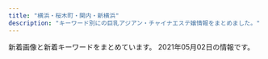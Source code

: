 ```yaml
---
title: "横浜・桜木町・関内・新横浜"
description: "キーワード別にの巨乳アジアン・チャイナエステ嬢情報をまとめました。"
---
```


新着画像と新着キーワードをまとめています。
2021年05月02日の情報です。

<DmmAffiliateIns />
<KeywordTable
  shops={
    [
    {
        "name": "\u7652\u3057\u30d9\u30b9\u30c8",
        "station": "JR\u95a2\u5185\u99c5\u5357\u53e3",
        "img_links": [
            "http://iyasibest.com/staffPhoto/b20200402041705.jpg",
            "http://iyasibest.com/images/store/03.jpg",
            "http://iyasibest.com/images/store/o07.jpg",
            "http://iyasibest.com/images/store/o02.jpg",
            "http://iyasibest.com/staffPhoto/b20200228201258.jpg",
            "http://iyasibest.com/images/store/o08.jpg",
            "http://iyasibest.com/images/store/02.jpg",
            "http://iyasibest.com/images/store/01.jpg",
            "http://iyasibest.com/images/store/o05.jpg",
            "http://iyasibest.com/staffPhoto/b20210209224424.jpg",
            "http://iyasibest.com/staffPhoto/b20201102190836.jpg",
            "http://iyasibest.com/staffPhoto/b20210121203305.jpg",
            "http://iyasibest.com/uploadfiles/images/campaignIyasibestCom1.png",
            "http://iyasibest.com/images/store/o06.jpg",
            "http://iyasibest.com/staffPhoto/b20210426172430.jpg",
            "http://iyasibest.com/images/store/o10.jpg",
            "http://iyasibest.com/staffPhoto/b20200911161049.jpg",
            "http://iyasibest.com/images/store/o04.jpg",
            "http://iyasibest.com/staffPhoto/b20200306221420.jpg",
            "http://iyasibest.com/images/returnBtn.png",
            "http://iyasibest.com/images/store/o09.jpg",
            "http://iyasibest.com/images/store/o01.jpg",
            "http://iyasibest.com/images/store/o11.jpg",
            "http://iyasibest.com/staffPhoto/b20200711165223.jpg",
            "http://iyasibest.com/images/store/o03.jpg",
            "http://iyasibest.com/uploadfiles/images/campaignIyasibestCom2.png",
            "http://iyasibest.com/staffPhoto/b20200310001745.jpg",
            "http://iyasibest.com/staffPhoto/b20200531120750.jpg"
        ],
        "keywords": {
            "C": 5,
            "86": 2,
            "98": 1,
            "87": 1,
            "82": 1,
            "\u30bb\u30af\u30b7\u30fc": 4,
            "88": 2,
            "97": 1,
            "D": 2,
            "85": 2,
            "E": 1
        },
        "url": "http://iyasibest.com/"
    },
    {
        "keywords": {
            "87": 30,
            "85": 16,
            "C": 55,
            "E": 6,
            "D": 25,
            "89": 3,
            "F": 3,
            "86": 40
        },
        "name": "Rose Color\uff5e\u30ed\u30fc\u30ba\u30ab\u30e9\u30fc\uff5e",
        "station": "JR\u65b0\u6a2a\u6d5c\u99c5\u5317\u53e3",
        "img_links": [
            "http://www.rose-color.info/public/image/20201020/20201020184710_30595.png",
            "http://www.rose-color.info/public/image/20201210/20201210130347_71702.png",
            "http://www.rose-color.info/public/image/20190509/20190509151145_51237.jpg",
            "http://www.rose-color.info/public/image/20210126/20210126011220_75981.png",
            "http://www.rose-color.info/img/koko.png",
            "http://www.rose-color.info/public/image/20190509/20190509145323_81608.jpg",
            "http://www.rose-color.info/public/image/20190924/20190924151957_88257.jpg",
            "http://www.rose-color.info/public/image/20190509/20190509145904_79944.jpg",
            "http://www.rose-color.info/public/image/20190517/20190517212453_15511.jpg",
            "http://www.rose-color.info/public/image/20190922/20190922200457_51255.jpeg",
            "http://www.rose-color.info/img/gtop.jpg",
            "http://www.rose-color.info/public/image/20201130/20201130144441_16819.jpg",
            "http://www.rose-color.info/public/image/20190922/20190922200505_21149.jpeg",
            "http://www.rose-color.info/public/image/20201009/20201009005900_97376.jpg",
            "http://www.rose-color.info/public/image/20190509/20190509160519_55359.jpg",
            "http://www.rose-color.info/public/image/20210419/20210419131246_25130.jpg",
            "http://www.rose-color.info/public/image/20190509/20190509140925_63726.jpg",
            "http://www.rose-color.info/img/link2.jpg",
            "http://www.rose-color.info/public/image/20210427/20210427120505_60105.jpg",
            "http://www.rose-color.info/public/image/20210419/20210419111655_62452.png",
            "http://www.rose-color.info/public/image/20190509/20190509151712_73273.jpg",
            "http://www.rose-color.info/public/image/20190509/20190509145858_80062.jpg",
            "http://www.rose-color.info/public/image/20190509/20190509140913_93259.jpg",
            "http://www.rose-color.info/public/image/20190509/20190509140935_98972.jpg",
            "http://www.rose-color.info/public/image/20210406/20210406185922_89679.png",
            "http://www.rose-color.info/public/image/20190509/20190509150319_28745.jpg",
            "http://www.rose-color.info/public/image/20210204/20210204004224_97903.png",
            "http://www.rose-color.info/public/image/20210330/20210330112929_27404.jpg",
            "http://www.rose-color.info/public/image/20190509/20190509145318_30201.jpg",
            "http://www.rose-color.info/img/gback.jpg",
            "http://www.rose-color.info/public/image/20191025/20191025151602_11534.jpg",
            "http://www.rose-color.info/public/image/20190517/20190517212433_70632.jpg",
            "http://www.rose-color.info/img/link1.jpg",
            "http://www.rose-color.info/public/image/20200417/20200417025857_20118.png",
            "http://www.rose-color.info/public/image/20201107/20201107123935_72522.png",
            "http://www.rose-color.info/img/sys.jpg",
            "http://www.rose-color.info/public/image/20190509/20190509151815_26133.jpg",
            "http://www.rose-color.info/public/image/20210222/20210222102101_83200.png",
            "http://www.rose-color.info/public/image/20190509/20190509140857_11715.jpg",
            "http://www.rose-color.info/public/image/20210422/20210422163400_91224.jpg",
            "http://www.rose-color.info/public/image/20190509/20190509150501_74550.jpg",
            "http://www.rose-color.info/public/image/20210224/20210224003309_92092.jpg"
        ],
        "url": "http://www.rose-color.info/"
    },
    {
        "name": "\u82b1\u6c34\u6728",
        "img_links": [
            "http://est-hanamizuki.com/images/head.jpg",
            "http://est-hanamizuki.com/images/g3.jpg",
            "http://est-hanamizuki.com/images/11.png",
            "http://est-hanamizuki.com/images/g32.jpg",
            "http://est-hanamizuki.com/images/m2.jpg",
            "http://est-hanamizuki.com/images/g22.jpg",
            "http://est-hanamizuki.com/images/g33.jpg",
            "http://est-hanamizuki.com/images/g1.jpg",
            "http://est-hanamizuki.com/images/m1.jpg",
            "http://est-hanamizuki.com/images/zi_staff.png",
            "http://est-hanamizuki.com/images/info.png",
            "http://est-hanamizuki.com/images/g12.jpg",
            "http://est-hanamizuki.com/images/g23.jpg",
            "http://est-hanamizuki.com/images/m3.jpg",
            "http://est-hanamizuki.com/images/g13.jpg",
            "http://est-hanamizuki.com/images/mobile.jpg",
            "http://est-hanamizuki.com/images/m4.jpg",
            "http://est-hanamizuki.com/images/news1.png",
            "http://est-hanamizuki.com/images/r111.jpg",
            "http://est-hanamizuki.com/images/erika.jpg",
            "http://est-hanamizuki.com/images/g2.jpg",
            "http://est-hanamizuki.com/images/erika2.jpg"
        ],
        "station": "JR\u6771\u795e\u5948\u5ddd\u99c5\u897f\u53e3",
        "keywords": {},
        "url": "http://est-hanamizuki.com/"
    },
    {
        "keywords": {
            "83": 11,
            "87": 11,
            "D": 3,
            "85": 22,
            "84": 22,
            "E": 3
        },
        "img_links": [
            "https://anna.jpn.mn/photos/17/8147/202104/21042619110n296.png",
            "http://anna2.a5.jpn.vin/upload/sites/7/2021/04/2021042908060344.jpg",
            "https://file.jp-navi.info/17/8147/202104/2021042908060344.jpg",
            "https://file.jp-navi.info/17/8147/202104/2021042908072054.jpg",
            "https://anna.jpn.mn/themes/anna.jpn.mn/template/assets/images/side02.png",
            "https://anna.jpn.mn/photos/17/8147/202104/2104291u1201324.jpeg",
            "https://anna.jpn.mn/photos/17/8147/202104/2021042908073682.jpg",
            "https://anna.jpn.mn/themes/anna.jpn.mn/template/assets/images/side03.png",
            "https://anna.jpn.mn/photos/17/8147/202104/2021042908064768.jpg",
            "https://anna.jpn.mn/themes/anna.jpn.mn/template/assets/images/side01.png",
            "https://anna.jpn.mn/photos/17/8147/202104/2021042908063061.jpg",
            "https://anna.jpn.mn/photos/17/8147/202104/202104290807040.jpg",
            "https://file.jp-navi.info/17/8147/202104/202104290807040.jpg",
            "https://anna.jpn.mn/photos/17/8147/202104/2104261910441202.png",
            "https://file.jp-navi.info/17/8147/202104/2021042908063061.jpg",
            "https://anna.jpn.mn/photos/17/8147/202104/21042g2312553d.jpeg",
            "https://anna.jpn.mn/photos/17/8147/202104/2021042908072054.jpg",
            "https://assets.jp-navi.info/images/images/es-thumbnail.png",
            "https://anna.jpn.mn/photos/17/8147/202104/2021042908060344.jpg",
            "https://anna.jpn.mn/photos/17/8147/202104/21042g2311a2g.jpeg",
            "https://anna.jpn.mn/photos/17/8147/202104/2104291u1063c7.png",
            "https://file.jp-navi.info/17/8147/202104/2021042908064768.jpg",
            "https://anna.jpn.mn/photos/17/8147/202104/21042g231313638.jpeg",
            "https://anna.jpn.mn/photos/17/8147/202104/21043012234b9e.png",
            "https://file.jp-navi.info/17/8147/202104/2021042908073682.jpg",
            "http://anna2.a5.jpn.vin/upload/sites/7/2021/04/2021042908063061.jpg",
            "https://anna.jpn.mn/photos/17/8147/202104/21042619105cc2.png",
            "https://anna.jpn.mn/photos/17/8147/202104/21042g231125310.jpeg"
        ],
        "name": "Anna -\u30a2\u30f3\u30ca-",
        "url": "https://anna.jpn.mn/",
        "station": "JR\u6771\u795e\u5948\u5ddd\u99c5\u897f\u53e3"
    },
    {
        "url": "https://www.shin-taipei-massage.com/",
        "name": "\u65b0\u53f0\u5317",
        "station": "\u685c\u6728\u753a\u99c5\u53572\u756a\u51fa\u53e3",
        "img_links": [
            "https://static.parastorage.com/services/linguist-flags/1.480.0/assets/flags/square/JPN.png",
            "https://static.wixstatic.com/media/11062b_2042bb7351284f0f982e4787d37415e6f000.jpg",
            "https://static.wixstatic.com/media/c0eb72_8927f525542049b4a175526f2f5b36a4~mv2.png",
            "https://static.wixstatic.com/media/11062b_62f0356712544a87b392417662c4658df000.jpg",
            "https://static.wixstatic.com/media/11062b_808b40c463104f22943c284c625d31c3f000.jpg",
            "https://static.wixstatic.com/media/035244_257ed5e146d64042bf444af357418e18~mv2.jpg",
            "https://static.wixstatic.com/media/c0eb72_20782149934c4a6d85543ab1c66cd198~mv2.png",
            "https://static.wixstatic.com/media/c0eb72_40820ead73a84600a3e5fd095c420086~mv2.png",
            "https://static.parastorage.com/services/linguist-flags/1.480.0/assets/flags/square/USA.png",
            "https://static.wixstatic.com/media/11062b_4b7c9a8e48334d5aad2fd274fddba3bc~mv2.jpg",
            "https://static.parastorage.com/services/linguist-flags/1.480.0/assets/flags/square/CHN.png",
            "https://static.wixstatic.com/media/af7a8b002af842f8bab87691c1d8640f.jpg",
            "https://static.wixstatic.com/media/c0eb72_1a119da1d01942b7a33671df6c2b1159~mv2_d_1600_1200_s_2.jpg",
            "https://static.wixstatic.com/media/c0eb72_8725bcdefd1c4f90850e9178dd71fe41~mv2.png",
            "https://static.wixstatic.com/media/c0eb72_5abd6c30d02b4fdea8659795b145f5bb~mv2.jpg"
        ],
        "keywords": {}
    },
    {
        "keywords": {
            "D": 48,
            "86": 8,
            "87": 32,
            "88": 8
        },
        "station": "JR\u95a2\u5185\u99c5\u5357\u53e3",
        "name": "\u9999\u9999 -\u30b7\u30e3\u30f3\u30b7\u30e3\u30f3-",
        "url": "http://www.shanshan.mensest.com/",
        "img_links": [
            "http://www.shanshan.mensest.com/images/s_top_therapist.png",
            "http://www.shanshan.mensest.com/images/m1.jpg",
            "http://www.shanshan.mensest.com/files/003.jpg",
            "http://www.shanshan.mensest.com/files/002.jpg",
            "http://www.shanshan.mensest.com/images/s_message.png",
            "http://www.shanshan.mensest.com/images/m6.jpg",
            "http://www.shanshan.mensest.com/images/s_pickup.png",
            "http://www.shanshan.mensest.com/files/005.jpg",
            "http://www.shanshan.mensest.com/images/slider-img002.jpg",
            "http://www.shanshan.mensest.com/images/s_news.png",
            "http://www.shanshan.mensest.com/images/m4.jpg",
            "http://www.shanshan.mensest.com/files/001.jpg",
            "http://www.shanshan.mensest.com/files/006.jpg",
            "http://www.shanshan.mensest.com/images/m3.jpg",
            "http://www.shanshan.mensest.com/images/slider-img001.jpg",
            "http://www.shanshan.mensest.com/files/004.jpg",
            "http://www.shanshan.mensest.com/images/m2.jpg"
        ]
    },
    {
        "img_links": [
            "http://xn--vckg5a5c7c8c1czd.xyz/img/cg07.png",
            "http://xn--vckg5a5c7c8c1czd.xyz/img/a6.jpg",
            "http://xn--vckg5a5c7c8c1czd.xyz/img/nav-003.png",
            "http://xn--vckg5a5c7c8c1czd.xyz/img/a2.jpg",
            "http://xn--vckg5a5c7c8c1czd.xyz/img/a5.jpg",
            "http://xn--vckg5a5c7c8c1czd.xyz/img/cg08.png",
            "http://xn--vckg5a5c7c8c1czd.xyz/img/cg02.png",
            "http://xn--vckg5a5c7c8c1czd.xyz/img/nav-001.png",
            "http://xn--vckg5a5c7c8c1czd.xyz/img/cg05.png",
            "http://xn--vckg5a5c7c8c1czd.xyz/img/a1.jpg",
            "http://xn--vckg5a5c7c8c1czd.xyz/img/cg10.png",
            "http://xn--vckg5a5c7c8c1czd.xyz/img/a3.jpg",
            "http://xn--vckg5a5c7c8c1czd.xyz/img/tel.png",
            "http://xn--vckg5a5c7c8c1czd.xyz/img/nav-004.png",
            "http://xn--vckg5a5c7c8c1czd.xyz/img/nav-002.png",
            "http://xn--vckg5a5c7c8c1czd.xyz/img/cg03.png",
            "http://xn--vckg5a5c7c8c1czd.xyz/img/nav-005.png",
            "http://xn--vckg5a5c7c8c1czd.xyz/img/cg01.png",
            "http://xn--vckg5a5c7c8c1czd.xyz/img/top01.png",
            "http://xn--vckg5a5c7c8c1czd.xyz/img/cg06.png",
            "http://xn--vckg5a5c7c8c1czd.xyz/img/a4.jpg",
            "http://xn--vckg5a5c7c8c1czd.xyz/img/no.png",
            "http://xn--vckg5a5c7c8c1czd.xyz/img/nav-006.png"
        ],
        "url": "http://xn--vckg5a5c7c8c1czd.xyz/",
        "station": "\u30bb\u30f3\u30bf\u30fc\u5317\u99c5",
        "keywords": {},
        "name": "\u30a2\u30ed\u30de\u30db\u30fc\u30e0"
    },
    {
        "img_links": [
            "http://xn--cckubj6bwie8h7e.net/images/r2.jpg",
            "http://xn--cckubj6bwie8h7e.net/images/footer-l.png",
            "http://xn--cckubj6bwie8h7e.net/images/cg05.jpg",
            "http://xn--cckubj6bwie8h7e.net/link/menlog.jpg",
            "http://xn--cckubj6bwie8h7e.net/images/main1.jpg",
            "http://xn--cckubj6bwie8h7e.net/images/cg02.jpg",
            "http://xn--cckubj6bwie8h7e.net/images/r1.jpg",
            "http://xn--cckubj6bwie8h7e.net/images/esthe4.jpg",
            "http://xn--cckubj6bwie8h7e.net/images/flower.png",
            "http://xn--cckubj6bwie8h7e.net/images/staff.png",
            "http://xn--cckubj6bwie8h7e.net/images/facebook.png",
            "http://xn--cckubj6bwie8h7e.net/images/cg01.jpg",
            "http://xn--cckubj6bwie8h7e.net/images/r4.jpg",
            "http://xn--cckubj6bwie8h7e.net/images/esthe2.jpg",
            "http://xn--cckubj6bwie8h7e.net/images/header3.png",
            "http://xn--cckubj6bwie8h7e.net/images/footer-r.png",
            "http://xn--cckubj6bwie8h7e.net/images/twitter.png",
            "http://xn--cckubj6bwie8h7e.net/images/google_plus.png",
            "http://xn--cckubj6bwie8h7e.net/images/esthe6.jpg",
            "http://xn--cckubj6bwie8h7e.net/images/line.png",
            "http://xn--cckubj6bwie8h7e.net/images/cg03.jpg",
            "http://xn--cckubj6bwie8h7e.net/images/esthe7.jpg",
            "http://xn--cckubj6bwie8h7e.net/images/cg04.jpg",
            "http://xn--cckubj6bwie8h7e.net/images/clear.png",
            "http://xn--cckubj6bwie8h7e.net/images/esthe3.jpg",
            "http://xn--cckubj6bwie8h7e.net/images/r3.jpg",
            "http://xn--cckubj6bwie8h7e.net/images/link.png",
            "http://xn--cckubj6bwie8h7e.net/images/esthe1.jpg",
            "http://xn--cckubj6bwie8h7e.net/images/main-sp.jpg",
            "http://xn--cckubj6bwie8h7e.net/images/home.png"
        ],
        "name": "IRIS",
        "station": "JR\u65b0\u6a2a\u6d5c\u99c58\u756a\u51fa\u53e3",
        "keywords": {},
        "url": "http://xn--cckubj6bwie8h7e.net/"
    },
    {
        "url": "http://www.shine-es.info/",
        "name": "SRP",
        "img_links": [
            "http://www.shine-es.info/img/top/nav_07.jpg",
            "http://www.shine-es.info/public/image/20210422/20210422163954_89790.jpg",
            "http://www.shine-es.info/public/image/20191123/20191123005615_48887.jpg",
            "http://www.shine-es.info/public/image/20200901/20200901125021_47269.jpg",
            "http://www.shine-es.info/public/image/20190617/20190617002029_84673.jpg",
            "http://www.shine-es.info/public/image/20191129/20191129184548_44783.jpg",
            "http://www.shine-es.info/public/image/20180528/20180528013047_54119.jpg",
            "http://www.shine-es.info/public/image/20201130/20201130150442_88111.jpg",
            "http://www.shine-es.info/public/image/20180806/20180806021637_66262.jpeg",
            "http://www.shine-es.info/public/image/20191007/20191007000751_26360.jpg",
            "http://www.shine-es.info/public/image/20180426/20180426160348_68419.jpg",
            "http://www.shine-es.info/public/image/20181128/20181128190142_51228.jpeg",
            "http://www.shine-es.info/public/image/20210126/20210126012525_25271.png",
            "http://www.shine-es.info/public/image/20210427/20210427125244_68255.jpg",
            "http://www.shine-es.info/public/image/20191007/20191007000800_55460.png",
            "http://www.shine-es.info/public/image/20180524/20180524214431_17082.jpg",
            "http://www.shine-es.info/public/image/20190617/20190617002036_61596.jpg",
            "http://www.shine-es.info/img/top/pic-3.jpg",
            "http://www.shine-es.info/img/top/pic-2.jpg",
            "http://www.shine-es.info/img/top/koko.png",
            "http://www.shine-es.info/public/image/20201107/20201107124509_92438.png",
            "http://www.shine-es.info/public/image/20200505/20200505002649_53549.png",
            "http://www.shine-es.info/public/image/20180426/20180426161222_54119.jpg",
            "http://www.shine-es.info/img/top/nav_05.jpg",
            "http://www.shine-es.info/public/image/20210330/20210330113900_55694.jpg",
            "http://www.shine-es.info/public/image/20191009/20191009171341_70954.jpg",
            "http://www.shine-es.info/public/image/20201009/20201009012403_82863.jpg",
            "http://www.shine-es.info/public/image/20200420/20200420175008_44399.jpeg",
            "http://www.shine-es.info/img/top/nav_09.jpg",
            "http://www.shine-es.info/public/image/20180524/20180524214747_75881.jpeg",
            "http://www.shine-es.info/public/image/20210204/20210204005557_55265.png",
            "http://www.shine-es.info/public/image/20180806/20180806021646_71312.jpeg",
            "http://www.shine-es.info/img/top/nav_03.jpg",
            "http://www.shine-es.info/img/top/nav_06.jpg",
            "http://www.shine-es.info/public/image/20210419/20210419112401_56895.png",
            "http://www.shine-es.info/img/top/mobile.jpg",
            "http://www.shine-es.info/public/image/20191009/20191009171328_21361.jpg",
            "http://www.shine-es.info/public/image/20210222/20210222103449_67865.png",
            "http://www.shine-es.info/public/image/20190827/20190827011025_93525.jpg",
            "http://www.shine-es.info/public/image/20180426/20180426160618_24358.jpg",
            "http://www.shine-es.info/img/top/pic-1.jpg",
            "http://www.shine-es.info/public/image/20200225/20200225013302_28274.png",
            "http://www.shine-es.info/public/image/20180524/20180524214652_54672.jpeg",
            "http://www.shine-es.info/public/image/20180524/20180524214818_14591.jpeg",
            "http://www.shine-es.info/public/image/20191123/20191123005624_21397.jpg",
            "http://www.shine-es.info/img/top/pic-1.png",
            "http://www.shine-es.info/public/image/20200420/20200420174959_97231.jpeg",
            "http://www.shine-es.info/img/top/nav_04.jpg",
            "http://www.shine-es.info/public/image/20180514/20180514161320_29646.jpg",
            "http://www.shine-es.info/public/image/20210419/20210419132609_96915.jpg",
            "http://www.shine-es.info/public/image/20200420/20200420174944_96356.jpeg",
            "http://www.shine-es.info/public/image/20200901/20200901124912_14983.jpg",
            "http://www.shine-es.info/public/image/20210224/20210224004055_63018.jpg",
            "http://www.shine-es.info/public/image/20180524/20180524214610_38863.jpeg",
            "http://www.shine-es.info/public/image/20200816/20200816001546_39857.jpg",
            "http://www.shine-es.info/img/system/campaign3.png",
            "http://www.shine-es.info/public/image/20201020/20201020190438_86333.png",
            "http://www.shine-es.info/public/image/20200120/20200120014129_44289.jpg",
            "http://www.shine-es.info/public/image/20201210/20201210131428_47249.png"
        ],
        "station": "JR\u65b0\u6a2a\u6d5c\u99c5\u5317\u53e3",
        "keywords": {
            "C": 65,
            "87": 18,
            "84": 12,
            "86": 43,
            "85": 24,
            "D": 29,
            "83": 6
        }
    },
    {
        "keywords": {
            "D": 3,
            "86": 9,
            "E": 6
        },
        "url": "http://sweety-est.info/",
        "name": "\u5b66\u5712",
        "station": "\u30bb\u30f3\u30bf\u30fc\u5357\u99c51\u756a\u51fa\u53e3",
        "img_links": [
            "http://sweety-est.info/images/cg05.jpg",
            "http://sweety-est.info/images/staff_s.png",
            "http://sweety-est.info/images/evetop.png",
            "http://sweety-est.info/images/cg04.jpg",
            "http://sweety-est.info/images/cg06.jpg",
            "http://sweety-est.info/images/precau.png",
            "http://sweety-est.info/images/sruru.jpg",
            "http://sweety-est.info/images/news.png",
            "http://sweety-est.info/images/top.png"
        ]
    },
    {
        "url": "http://relacute.ies.bz/",
        "keywords": {
            "82": 1,
            "D": 6,
            "87": 2,
            "C": 1,
            "86": 2,
            "85": 3,
            "E": 1
        },
        "img_links": [
            "http://relacute.ies.bz/images/room1.jpg",
            "http://relacute.ies.bz/images/top.jpg",
            "http://relacute.ies.bz/photos/sites/29/2021/04/202104260223304.jpg",
            "http://relacute.ies.bz/images/room2.jpg",
            "http://relacute.ies.bz/photos/sites/29/2021/04/202104290308136.jpg",
            "http://relacute.ies.bz/photos/sites/29/2021/01/202101180426140.jpg",
            "http://relacute.ies.bz/images/mobile.jpg",
            "http://relacute.ies.bz/photos/sites/29/2021/04/2021040802361733.jpg",
            "http://relacute.ies.bz/photos/sites/29/2021/03/2021030402170757.jpg",
            "http://relacute.ies.bz/photos/sites/29/2020/11/2020112204235072.jpg",
            "http://relacute.ies.bz/images/s_staff.jpg",
            "http://relacute.ies.bz/images/room3.jpg",
            "http://relacute.ies.bz/images/room4.jpg",
            "http://kakure-yu.a2.webnavi.work/upload/sites/29/2021/04/202104290308136.jpg",
            "http://relacute.ies.bz/photos/sites/29/2020/06/2020061906073550.jpg",
            "http://relacute.ies.bz/photos/sites/29/2020/10/2020101804232462.jpg",
            "http://relacute.ies.bz/images/s_news.jpg"
        ],
        "station": "JR\u4e2d\u5c71\u99c5\u5317\u53e3",
        "name": "RelaCute \u30ea\u30e9\u30ad\u30e5\u30fc\u30c8"
    },
    {
        "station": "JR\u95a2\u5185\u99c5\u5357\u53e3",
        "keywords": {},
        "img_links": [],
        "name": "\u8056\u697d\u5712",
        "url": "http://seirakuen.est.cm/"
    },
    {
        "name": "\u697d\u3005\u30f4\u30a3\u30fc\u30ca\u30b9",
        "station": "JR\u6771\u795e\u5948\u5ddd\u99c5",
        "keywords": {},
        "img_links": [
            "http://www.rakuraku-venus.xyz/images/nav/lanmu-acc.jpg",
            "http://www.rakuraku-venus.xyz/images/lan-t/images/lan-t_01.jpg",
            "http://www.rakuraku-venus.xyz/images/shop/h3.jpg",
            "http://www.rakuraku-venus.xyz/images/index-kai_08.jpg",
            "http://www.rakuraku-venus.xyz/images/staff/10/1.jpg",
            "http://www.rakuraku-venus.xyz/images/index-kai_16.jpg",
            "http://www.rakuraku-venus.xyz/images/staff/11/minami2.jpg",
            "http://www.rakuraku-venus.xyz/images/shop/h2.jpg",
            "http://www.rakuraku-venus.xyz/images/shop/r1.jpg",
            "http://www.rakuraku-venus.xyz/images/index-kai_13a.jpg",
            "http://www.rakuraku-venus.xyz/images/staff/11/koko.jpg",
            "http://www.rakuraku-venus.xyz/images/nav/lanmu-staff.jpg",
            "http://www.rakuraku-venus.xyz/images/index-f.jpg",
            "http://www.rakuraku-venus.xyz/images/index-kai_05.jpg",
            "http://www.rakuraku-venus.xyz/images/index-kai_07.jpg",
            "http://www.rakuraku-venus.xyz/images/nav/lanmu-sys.jpg",
            "http://www.rakuraku-venus.xyz/images/nav/lanmu-job.jpg",
            "http://www.rakuraku-venus.xyz/images/light_img.jpg",
            "http://www.rakuraku-venus.xyz/images/index-kai_03.jpg",
            "http://www.rakuraku-venus.xyz/images/staff/11/ai.jpg",
            "http://www.rakuraku-venus.xyz/images/shop/h4.jpg",
            "http://www.rakuraku-venus.xyz/psd/off.jpg",
            "http://www.rakuraku-venus.xyz/images/index-kai_13.jpg"
        ],
        "url": "http://www.rakuraku-venus.xyz/"
    },
    {
        "name": "\u78a7\u3044\u9ce5",
        "station": "JR\u95a2\u5185\u99c5\u5317\u53e3",
        "url": "http://www.aoitori.mesthe.com/",
        "keywords": {
            "88": 2,
            "87": 1,
            "86": 2,
            "D": 4
        },
        "img_links": [
            "http://www.aoitori.mesthe.com/images/tit-infor.png",
            "http://www.aoitori.mesthe.com/images/shop/shop03.jpg",
            "http://www.aoitori.mesthe.com/images/top_sche.png",
            "http://www.aoitori.mesthe.com/images/girl-z1.jpg",
            "http://www.aoitori.mesthe.com/files/006-02.jpg",
            "http://www.aoitori.mesthe.com/files/003.jpg",
            "http://www.aoitori.mesthe.com/images/staff_line.png",
            "http://www.aoitori.mesthe.com/images/infor.png",
            "http://www.aoitori.mesthe.com/images/link_line.png",
            "http://www.aoitori.mesthe.com/images/shop/shop04.jpg",
            "http://www.aoitori.mesthe.com/files/005.jpg",
            "http://www.aoitori.mesthe.com/files/007.jpg",
            "http://www.aoitori.mesthe.com/files/003-02.jpg",
            "http://www.aoitori.mesthe.com/files/002.jpg",
            "http://www.aoitori.mesthe.com/files/002-02.jpg",
            "http://www.aoitori.mesthe.com/images/shop/shop01.jpg",
            "http://www.aoitori.mesthe.com/files/006.jpg",
            "http://www.aoitori.mesthe.com/images/bj3.png",
            "http://www.aoitori.mesthe.com/files/007-02.jpg",
            "http://www.aoitori.mesthe.com/images/shop/shop02.jpg",
            "http://www.aoitori.mesthe.com/images/top.png",
            "http://www.aoitori.mesthe.com/images/girl-z2.jpg",
            "http://www.aoitori.mesthe.com/files/005-02.jpg",
            "http://www.aoitori.mesthe.com/images/mobile.png"
        ]
    },
    {
        "keywords": {},
        "station": "JR\u95a2\u5185\u99c5\u5357\u53e3",
        "img_links": [
            "http://anela.iyasi.me/images/staff/sta_021.jpg",
            "http://anela.iyasi.me/images/staff_one/staff_one_03.jpg",
            "http://anela.iyasi.me/images/staff_one/staff_one_05.jpg",
            "http://anela.iyasi.me/images/gallery/gallery_404.jpg",
            "http://anela.iyasi.me/images/top/top_04.jpg",
            "http://anela.iyasi.me/images/staff/sta_0z9.jpg",
            "http://anela.iyasi.me/images/staff/sta_023.jpg",
            "http://anela.iyasi.me/images/gallery/gallery_01.jpg",
            "http://anela.iyasi.me/images/home/index_page_top.jpg",
            "http://anela.iyasi.me/images/staff_image/staff_d04.jpg",
            "http://anela.iyasi.me/images/home/index_03.jpg",
            "http://anela.iyasi.me/images/staff_image/staff_d06.jpg",
            "http://anela.iyasi.me/images/staff_one/staff_one_01.jpg",
            "http://anela.iyasi.me/images/staff/sta_06.jpg",
            "http://anela.iyasi.me/images/top/top_01.jpg",
            "http://anela.iyasi.me/images/system/syatem_302.jpg",
            "http://anela.iyasi.me/images/staff/sta_0z8.jpg",
            "http://anela.iyasi.me/images/staff/sta_0z2.jpg",
            "http://anela.iyasi.me/images/home/index_qup.jpg",
            "http://anela.iyasi.me/images/staff_one/staff_one_08.png",
            "http://anela.iyasi.me/images/system/syatem_301.jpg",
            "http://anela.iyasi.me/images/staff/staff_top.jpg",
            "http://anela.iyasi.me/images/staff_one/staff_one_04.jpg",
            "http://anela.iyasi.me/images/staff_one/staff_one_02.jpg",
            "http://anela.iyasi.me/images/home/QR.png",
            "http://anela.iyasi.me/images/staff/sta_0z10.jpg",
            "http://anela.iyasi.me/images/system/syatem_303.jpg",
            "http://anela.iyasi.me/images/gallery/gallery_401.jpg",
            "http://anela.iyasi.me/images/gallery/gallery_102.jpg",
            "http://anela.iyasi.me/images/top/top_03.jpg",
            "http://anela.iyasi.me/images/staff/sta_010.jpg",
            "http://anela.iyasi.me/images/staff_one/staff_one_07.png",
            "http://anela.iyasi.me/images/staff_image/staff_d05.jpg",
            "http://anela.iyasi.me/images/gallery/gallery_101.jpg",
            "http://anela.iyasi.me/images/staff_image/staff_d03.jpg",
            "http://anela.iyasi.me/images/top/top_08.png",
            "http://anela.iyasi.me/images/gallery/gallery_103.jpg",
            "http://anela.iyasi.me/images/staff/sta_03.jpg",
            "http://anela.iyasi.me/images/staff_image/staff_d01.jpg",
            "http://anela.iyasi.me/images/gallery/gallery_104.jpg",
            "http://anela.iyasi.me/images/staff/sta_01.jpg",
            "http://anela.iyasi.me/images/staff/sta_0z12.jpg",
            "http://anela.iyasi.me/images/home/top_qp.jpg",
            "http://anela.iyasi.me/images/top/top_02.jpg",
            "http://anela.iyasi.me/images/gallery/gallery_top.jpg",
            "http://anela.iyasi.me/images/gallery/gallery_403.jpg",
            "http://anela.iyasi.me/images/top/top_05.jpg",
            "http://anela.iyasi.me/images/staff_image/staff_d02.jpg",
            "http://anela.iyasi.me/images/staff/sta_04.jpg",
            "http://anela.iyasi.me/images/home/index_04.jpg",
            "http://anela.iyasi.me/images/top/top_06.jpg",
            "http://anela.iyasi.me/images/gallery/gallery_402.jpg",
            "http://anela.iyasi.me/images/staff_one/staff_one_top.jpg",
            "http://anela.iyasi.me/images/home/index_tel.jpg"
        ],
        "url": "http://anela.iyasi.me/",
        "name": "\u30a2\u30cd\u30e9"
    },
    {
        "keywords": {},
        "img_links": [
            "http://www.est-baby.work/images/news.jpg",
            "http://www.est-baby.work/images/sisu.jpg",
            "http://www.est-baby.work/images/1.jpg",
            "http://www.est-baby.work/staff/nana.jpg",
            "http://www.est-baby.work/images/3.jpg",
            "http://www.est-baby.work/images/menu/staff.png",
            "http://www.est-baby.work/img/yuki2.png",
            "http://www.est-baby.work/images/sys4.jpg",
            "http://www.est-baby.work/images/tgirl.jpg",
            "http://www.est-baby.work/img/yuki1.png",
            "http://www.est-baby.work/img/nana1.png",
            "http://www.est-baby.work/images/6.jpg",
            "http://www.est-baby.work/images/head.jpg",
            "http://www.est-baby.work/images/menu/top.png",
            "http://www.est-baby.work/staff/sizuka.jpg",
            "http://www.est-baby.work/staff/kaori.jpg",
            "http://www.est-baby.work/img/koko1.png",
            "http://www.est-baby.work/images/sys3.jpg",
            "http://www.est-baby.work/images/staff_t.jpg",
            "http://www.est-baby.work/images/8.jpg",
            "http://www.est-baby.work/images/koko_200x40.png",
            "http://www.est-baby.work/images/interior_t.jpg",
            "http://www.est-baby.work/images/7.jpg",
            "http://www.est-baby.work/staff/koko.jpg",
            "http://www.est-baby.work/images/int1.jpg",
            "http://www.est-baby.work/img/kaori1.png",
            "http://www.est-baby.work/images/tr.jpg",
            "http://www.est-baby.work/images/int2.jpg",
            "http://www.est-baby.work/images/sys2.jpg",
            "http://www.est-baby.work/staff/yuki.jpg",
            "http://www.est-baby.work/images/menu/interior.png",
            "http://www.est-baby.work/img/sizuka1.png",
            "http://www.est-baby.work/images/sys1.jpg"
        ],
        "name": "\u7652\uff5e\u3044\u3084\u3057\uff5e",
        "url": "http://www.est-baby.work/",
        "station": "\u65e5\u30ce\u51fa\u753a\u99c5"
    },
    {
        "name": "\u5fc3\u7652 shinyu",
        "img_links": [
            "http://shinyu.iest.jp/images/top/top_01.jpg",
            "http://shinyu.iest.jp/images/top/top_03.jpg",
            "http://shinyu.iest.jp/images/top/top_05.jpg",
            "http://shinyu.iest.jp/images/page_top.png",
            "http://shinyu.iest.jp/images/staff_image/staf_05a.jpg",
            "http://shinyu.iest.jp/images/top/top_08.png",
            "http://shinyu.iest.jp/images/home/top.jpg",
            "http://shinyu.iest.jp/images/top/top_06.jpg",
            "http://shinyu.iest.jp/images/top/top_04.jpg",
            "http://shinyu.iest.jp/images/top/top_02.jpg"
        ],
        "url": "http://shinyu.iest.jp/",
        "keywords": {},
        "station": "JR\u95a2\u5185\u99c5\u5357\u53e3"
    },
    {
        "station": "JR\u6771\u795e\u5948\u5ddd\u99c5\u897f\u53e3",
        "img_links": [
            "http://aroma-est.xyz/img/cg0.jpg",
            "http://aroma-est.xyz/img/cg05.jpg",
            "http://aroma-est.xyz/img/cg06.jpg",
            "http://aroma-est.xyz/img/topimg.jpg",
            "http://aroma-est.xyz/img/cg07.jpg",
            "http://aroma-est.xyz/img/r3.jpg",
            "http://aroma-est.xyz/img/cg04.jpg",
            "http://aroma-est.xyz/img/cg01.jpg",
            "http://aroma-est.xyz/img/r2.jpg",
            "http://aroma-est.xyz/img/topimg1.jpg",
            "http://aroma-est.xyz/img/r0.jpg",
            "http://aroma-est.xyz/img/cg02.jpg"
        ],
        "url": "http://aroma-est.xyz/",
        "name": "Sugar \uff5e\u30b7\u30e5\u30ac\u30fc\uff5e",
        "keywords": {}
    },
    {
        "keywords": {
            "D": 24,
            "85": 6,
            "83": 6,
            "86": 6,
            "87": 6
        },
        "name": "\u68ee\u82d1",
        "url": "http://morien.este.work/",
        "img_links": [
            "http://morien.este.work/top.jpg",
            "http://morien.este.work/2/uploadimg/1613996342.jpg",
            "http://morien.este.work/mens-esthe.png",
            "http://morien.este.work/2/uploadimg/1574764277.jpg",
            "http://morien.este.work/2/uploadimg/1594704743.jpg",
            "http://morien.este.work/2/uploadimg/1577672563.jpg"
        ],
        "station": "\u53cd\u753a\u99c5"
    },
    {
        "img_links": [
            "http://www.lavender.esjoho.com/images/line.png",
            "http://www.lavender.esjoho.com/images/int2.png",
            "http://www.lavender.esjoho.com/images/int1.png",
            "http://www.lavender.esjoho.com/sp/menu/interior.jpg",
            "http://www.lavender.esjoho.com/sp/images/top.jpg",
            "http://www.lavender.esjoho.com/images/rec2.png",
            "http://www.lavender.esjoho.com/sp/images/pc.jpg",
            "http://www.lavender.esjoho.com/files/045.jpg",
            "http://www.lavender.esjoho.com/images/news.jpg",
            "http://www.lavender.esjoho.com/images/sm.jpg",
            "http://www.lavender.esjoho.com/images/staff_t.png",
            "http://www.lavender.esjoho.com/sp/images/topgirl.jpg",
            "http://www.lavender.esjoho.com/sp/menu/top.jpg",
            "http://www.lavender.esjoho.com/sp/images/staff_t.jpg",
            "http://www.lavender.esjoho.com/images/mobile.jpg",
            "http://www.lavender.esjoho.com/images/interior_t.png",
            "http://www.lavender.esjoho.com/sp/images/footer.jpg",
            "http://www.lavender.esjoho.com/images/sys2.png",
            "http://www.lavender.esjoho.com/sp/images/tel.jpg",
            "http://www.lavender.esjoho.com/images/head.jpg",
            "http://www.lavender.esjoho.com/sp/menu/staff.jpg",
            "http://www.lavender.esjoho.com/sp/images/time.jpg",
            "http://www.lavender.esjoho.com/files/029.jpg",
            "http://www.lavender.esjoho.com/images/sys3.png",
            "http://www.lavender.esjoho.com/files/024.jpg",
            "http://www.lavender.esjoho.com/files/019.jpg",
            "http://www.lavender.esjoho.com/sp/images/news.jpg",
            "http://www.lavender.esjoho.com/images/link_t.png",
            "http://www.lavender.esjoho.com/images/rec1.png",
            "http://www.lavender.esjoho.com/images/concept.jpg",
            "http://www.lavender.esjoho.com/sp/images/interior_t.jpg",
            "http://www.lavender.esjoho.com/sp/images/newsb.jpg",
            "http://www.lavender.esjoho.com/images/ta.jpg",
            "http://www.lavender.esjoho.com/sp/images/head.jpg"
        ],
        "url": "http://www.lavender.esjoho.com/",
        "station": "JR\u6771\u795e\u5948\u5ddd\u99c5\u897f\u53e3",
        "keywords": {
            "86": 2,
            "87": 2,
            "D": 4
        },
        "name": "\u7652\u3057\u306e\u5bb6"
    },
    {
        "name": "\u7d50",
        "url": "http://www.oguti.work/",
        "keywords": {},
        "img_links": [
            "http://www.oguti.work/img/yuna1.jpg",
            "http://www.oguti.work/images/2.jpg",
            "http://www.oguti.work/img/yuna2.jpg",
            "http://www.oguti.work/images/1.jpg",
            "http://www.oguti.work/img/miki2.jpg",
            "http://www.oguti.work/images/tg.jpg",
            "http://www.oguti.work/images/rec1.jpg",
            "http://www.oguti.work/images/3.jpg",
            "http://www.oguti.work/images/sys.jpg",
            "http://www.oguti.work/img/rie1.jpg",
            "http://www.oguti.work/images/interior_t.jpg",
            "http://www.oguti.work/staff/miki.jpg",
            "http://www.oguti.work/images/news.jpg",
            "http://www.oguti.work/staff/rie.jpg",
            "http://www.oguti.work/staff/kaori.jpg",
            "http://www.oguti.work/staff/yuna.jpg",
            "http://www.oguti.work/images/head.jpg",
            "http://www.oguti.work/images/rec2.jpg",
            "http://www.oguti.work/img/miki1.jpg",
            "http://www.oguti.work/img/kaori1.jpg",
            "http://www.oguti.work/images/s1.png",
            "http://www.oguti.work/images/int2.jpg",
            "http://www.oguti.work/images/ac1.jpg",
            "http://www.oguti.work/images/int1.jpg",
            "http://www.oguti.work/images/staff_t.jpg",
            "http://www.oguti.work/images/4.jpg"
        ],
        "station": "JR\u5927\u53e3\u99c5\u6771\u53e3"
    },
    {
        "keywords": {},
        "name": "\u7d62\u9999\uff5e\u30a2\u30e4\u30ab\uff5e",
        "url": "http://www.est-aya.work/",
        "station": "JR\u685c\u6728\u753a\u99c5\u53571\u51fa\u53e3",
        "img_links": [
            "http://www.est-aya.work/images/news.png",
            "http://www.est-aya.work/images/rec2.jpg",
            "http://www.est-aya.work/images/line.png",
            "http://www.est-aya.work/images/11.jpg",
            "http://www.est-aya.work/images/8.jpg",
            "http://www.est-aya.work/img/miku1.jpg",
            "http://www.est-aya.work/images/sys3.png",
            "http://www.est-aya.work/images/sys1.png",
            "http://www.est-aya.work/images/mobile.jpg",
            "http://www.est-aya.work/img/ayumi1.jpg",
            "http://www.est-aya.work/img/asuka1.jpg",
            "http://www.est-aya.work/images/tel.jpg",
            "http://www.est-aya.work/images/head.jpg",
            "http://www.est-aya.work/images/9.jpg",
            "http://www.est-aya.work/images/2.jpg",
            "http://www.est-aya.work/img/mika1.jpg",
            "http://www.est-aya.work/images/int1.png",
            "http://www.est-aya.work/images/sys2.png",
            "http://www.est-aya.work/images/int2.png",
            "http://www.est-aya.work/images/rec1.png",
            "http://www.est-aya.work/images/staff_t.jpg",
            "http://www.est-aya.work/images/info.png",
            "http://www.est-aya.work/images/ta.jpg",
            "http://www.est-aya.work/images/interior_t.jpg"
        ]
    },
    {
        "keywords": {},
        "station": "JR\u95a2\u5185\u99c5\u5317\u53e3",
        "url": "http://www.playa.work/",
        "img_links": [
            "http://www.playa.work/images/interior_t.jpg",
            "http://www.playa.work/images/main_top.jpg",
            "http://www.playa.work/img/emi1.jpg",
            "http://www.playa.work/images/2.jpg",
            "http://www.playa.work/img/yuri1.jpg",
            "http://www.playa.work/images/b2.jpg",
            "http://www.playa.work/images/ta.jpg",
            "http://www.playa.work/images/mobile.jpg",
            "http://www.playa.work/images/6.jpg",
            "http://www.playa.work/img/koko1.jpg",
            "http://www.playa.work/images/b1.jpg",
            "http://www.playa.work/img/nana1.jpg",
            "http://www.playa.work/images/3.jpg",
            "http://www.playa.work/images/main_footer.jpg",
            "http://www.playa.work/images/news.png",
            "http://www.playa.work/images/int1.png",
            "http://www.playa.work/images/4.jpg",
            "http://www.playa.work/images/head.jpg",
            "http://www.playa.work/images/5.jpg",
            "http://www.playa.work/images/b3.jpg",
            "http://www.playa.work/images/int2.png",
            "http://www.playa.work/img/risa1.jpg",
            "http://www.playa.work/images/s1.png",
            "http://www.playa.work/images/1.jpg",
            "http://www.playa.work/images/staff_t.jpg",
            "http://www.playa.work/img/rumi1.jpg"
        ],
        "name": "St.Playa \uff5e\u8056\u30d7\u30e9\u30e4\uff5e"
    },
    {
        "url": "http://yuga.estx.net/",
        "station": "JR\u4e2d\u5c71\u99c5",
        "img_links": [
            "http://yuga.estx.net/images/main_12.jpg",
            "http://yuga.estx.net/images/main_03.jpg",
            "http://yuga.estx.net/staff/1/1.jpg",
            "http://yuga.estx.net/images/main_19.jpg",
            "http://yuga.estx.net/images/main_06.jpg",
            "http://yuga.estx.net/images/info_12.jpg",
            "http://yuga.estx.net/staff/4/1.jpg",
            "http://yuga.estx.net/images/staff_16.jpg",
            "http://yuga.estx.net/images/main_10.jpg",
            "http://yuga.estx.net/images/main_08.jpg",
            "http://yuga.estx.net/images/main_15.jpg",
            "http://yuga.estx.net/images/main_16.jpg",
            "http://yuga.estx.net/images/staff_12.jpg",
            "http://yuga.estx.net/images/main_09.jpg",
            "http://yuga.estx.net/staff/2/1.jpg",
            "http://yuga.estx.net/images/noimage.jpg",
            "http://yuga.estx.net/images/main_11.jpg",
            "http://yuga.estx.net/images/main_05.jpg",
            "http://yuga.estx.net/staff/3/1.jpg",
            "http://yuga.estx.net/images/main_13.jpg",
            "http://yuga.estx.net/images/main_14.jpg",
            "http://yuga.estx.net/images/main_07.jpg"
        ],
        "keywords": {},
        "name": "\u512a\u96c5\uff5e\u3086\u3046\u304c\uff5e"
    },
    {
        "url": "http://kannai-mensesthe.com/",
        "station": "JR\u95a2\u5185\u99c5",
        "name": "Olive",
        "img_links": [],
        "keywords": {}
    },
    {
        "keywords": {
            "C": 2,
            "F": 5,
            "88": 1,
            "94": 5,
            "84": 2,
            "D": 2,
            "\u4e73": 2
        },
        "name": "\u307f\u3055\u304d",
        "url": "http://ciliasa.xyz/",
        "station": "JR\u6771\u795e\u5948\u5ddd\u99c5\u897f\u53e3",
        "img_links": [
            "http://ciliasa.xyz/uploads/210412/1-210412123IR91.jpg",
            "http://ciliasa.xyz/uploads/210403/1-21040313321G04.jpg",
            "http://ciliasa.xyz/uploads/210428/1-21042PZI2S2.jpg",
            "http://ciliasa.xyz/uploads/200601/1-200601142639540.jpg",
            "http://ciliasa.xyz/uploads/200601/1-200601142G5438.jpg",
            "http://ciliasa.xyz/uploads/210419/1-210419143Z0E2.jpg",
            "http://ciliasa.xyz/uploads/210428/1-21042PZJ2611.jpg",
            "http://ciliasa.xyz/uploads/210421/1-210421124A3613.jpg",
            "http://ciliasa.xyz/uploads/200601/1-200601142F5435.jpg",
            "http://ciliasa.xyz/picture/cam-01.jpg",
            "http://ciliasa.xyz/uploads/210419/1-21041914393I38.jpg",
            "http://ciliasa.xyz/uploads/210409/1-2104091K441949.jpg",
            "http://ciliasa.xyz/uploads/210421/1-210421124F4292.jpg",
            "http://ciliasa.xyz/picture/m-top003.jpg",
            "http://ciliasa.xyz/uploads/210412/1-210412105G2462.jpg",
            "http://ciliasa.xyz/picture/foot01.jpg",
            "http://ciliasa.xyz/picture/call.png",
            "http://ciliasa.xyz/uploads/210409/1-2104091K430457.jpg",
            "http://ciliasa.xyz/picture/m-head01.jpg",
            "http://ciliasa.xyz/uploads/200601/1-200601142629454.jpg",
            "http://ciliasa.xyz/uploads/200601/1-200601142K43F.jpg",
            "http://ciliasa.xyz/uploads/200601/1-200601142P4643.jpg",
            "http://ciliasa.xyz/uploads/210403/1-210403133233553.jpg",
            "http://ciliasa.xyz/picture/m-top004.jpg"
        ]
    },
    {
        "url": "http://www.yoshindo.es-relax.info/",
        "keywords": {},
        "name": "\u990a\u5fc3\u5802",
        "station": "\u53cd\u753a\u99c5",
        "img_links": [
            "http://www.yoshindo.es-relax.info/images/yuna1.jpg",
            "http://www.yoshindo.es-relax.info/images/info6.jpg",
            "http://www.yoshindo.es-relax.info/images/info2.jpg",
            "http://www.yoshindo.es-relax.info/images/topbar.png",
            "http://www.yoshindo.es-relax.info/images/info5.jpg",
            "http://www.yoshindo.es-relax.info/images/top-kpbar.png",
            "http://www.yoshindo.es-relax.info/images/info1.jpg",
            "http://www.yoshindo.es-relax.info/images/youko1.jpg",
            "http://www.yoshindo.es-relax.info/images/topinfo.png",
            "http://www.yoshindo.es-relax.info/images/info4.jpg",
            "http://www.yoshindo.es-relax.info/images/arisu1.jpg",
            "http://www.yoshindo.es-relax.info/images/info3.jpg",
            "http://www.yoshindo.es-relax.info/images/yuki1.jpg",
            "http://www.yoshindo.es-relax.info/images/sayuri1.jpg",
            "http://www.yoshindo.es-relax.info/images/topnews.png",
            "http://www.yoshindo.es-relax.info/images/yui1.jpg",
            "http://www.yoshindo.es-relax.info/images/sidebar-credit.png"
        ]
    },
    {
        "name": "\u30de\u30a4\u30de\u30ea\u30e4",
        "url": "http://r-relax.info/",
        "station": "JR\u65b0\u6a2a\u6d5c\u99c5",
        "keywords": {},
        "img_links": [
            "http://r-relax.info/girl/01a.jpg",
            "http://r-relax.info/images/index_17.jpg",
            "http://r-relax.info/images/r01.jpg",
            "http://r-relax.info/girl/05a.jpg",
            "http://r-relax.info/images/info_09.jpg",
            "http://r-relax.info/images/r06.jpg",
            "http://r-relax.info/images/index_12.jpg",
            "http://r-relax.info/images/index_05.jpg",
            "http://r-relax.info/images/index_18.jpg",
            "http://r-relax.info/images/r03.jpg",
            "http://r-relax.info/girl/05.jpg",
            "http://r-relax.info/girl/01.jpg",
            "http://r-relax.info/girl/02a.jpg",
            "http://r-relax.info/girl/04.jpg",
            "http://r-relax.info/images/index_02.jpg",
            "http://r-relax.info/images/info.jpg",
            "http://r-relax.info/girl/03.jpg",
            "http://r-relax.info/girl/03a.jpg",
            "http://r-relax.info/images/index_13.jpg",
            "http://r-relax.info/images/index_07.jpg",
            "http://r-relax.info/images/sys_09.jpg",
            "http://r-relax.info/images/r04.jpg",
            "http://r-relax.info/girl/04a.jpg",
            "http://r-relax.info/girl/02.jpg",
            "http://r-relax.info/images/staff_09.jpg",
            "http://r-relax.info/images/index_06.jpg",
            "http://r-relax.info/girl/00.jpg",
            "http://r-relax.info/images/r02.jpg",
            "http://r-relax.info/images/rec_09.jpg",
            "http://r-relax.info/images/r05.jpg",
            "http://r-relax.info/images/index_01.jpg",
            "http://r-relax.info/girl/09.jpg",
            "http://r-relax.info/images/sub_12.jpg",
            "http://r-relax.info/images/index_04.jpg",
            "http://r-relax.info/images/index_03.jpg",
            "http://r-relax.info/images/rec.jpg"
        ]
    },
    {
        "url": "http://latte.iest.xyz/",
        "img_links": [
            "http://latte.iest.xyz/css/nav/nav-003.png",
            "http://latte.iest.xyz/css/nav/nav-004.png",
            "http://latte.iest.xyz/css/head-change.jpg",
            "http://latte.iest.xyz/css/staff/staff02.jpg",
            "http://latte.iest.xyz/css/tel01.png",
            "http://latte.iest.xyz/css/nav/nav-006.png",
            "http://latte.iest.xyz/css/staff/staff06.jpg",
            "http://latte.iest.xyz/css/osusume01.jpg",
            "http://latte.iest.xyz/css/nav/nav-002.png",
            "http://latte.iest.xyz/css/nav/nav-001.png",
            "http://latte.iest.xyz/css/top03.jpg",
            "http://latte.iest.xyz/css/staff/staff01.jpg",
            "http://latte.iest.xyz/css/nav/nav-005.png"
        ],
        "name": "\u68ee\u7f85",
        "keywords": {
            "89": 2,
            "D": 3,
            "88": 1
        },
        "station": "JR\u95a2\u5185\u99c5\u5357\u53e3"
    },
    {
        "keywords": {
            "D": 10
        },
        "img_links": [
            "http://massage-esthe.blue/img/r3.jpg",
            "http://massage-esthe.blue/img/sta7.jpg",
            "http://massage-esthe.blue/img/stat.jpg",
            "http://massage-esthe.blue/img/root.jpg",
            "http://massage-esthe.blue/img/lint.jpg",
            "http://massage-esthe.blue/img/top.jpg",
            "http://massage-esthe.blue/img/st7.jpg",
            "http://massage-esthe.blue/img/st2.jpg",
            "http://massage-esthe.blue/img/st9.jpg",
            "http://massage-esthe.blue/img/r1.jpg",
            "http://massage-esthe.blue/img/st5.jpg",
            "http://massage-esthe.blue/img/a1.jpg",
            "http://massage-esthe.blue/img/a2.jpg",
            "http://massage-esthe.blue/img/st6.jpg",
            "http://massage-esthe.blue/img/st12.jpg",
            "http://massage-esthe.blue/img/r2.jpg",
            "http://massage-esthe.blue/img/sta5.jpg",
            "http://massage-esthe.blue/img/rect.jpg",
            "http://massage-esthe.blue/img/st1.jpg",
            "http://massage-esthe.blue/img/st3.jpg",
            "http://massage-esthe.blue/img/no.png",
            "http://massage-esthe.blue/img/st10.jpg",
            "http://massage-esthe.blue/img/sta3.jpg",
            "http://massage-esthe.blue/img/a3.jpg",
            "http://massage-esthe.blue/img/sta12.jpg",
            "http://massage-esthe.blue/img/sta2.jpg",
            "http://massage-esthe.blue/img/fla.jpg",
            "http://massage-esthe.blue/img/a6.jpg",
            "http://massage-esthe.blue/img/st11.jpg",
            "http://massage-esthe.blue/img/stal.png",
            "http://massage-esthe.blue/img/a5.jpg",
            "http://massage-esthe.blue/img/sta1.jpg",
            "http://massage-esthe.blue/img/sta6.jpg",
            "http://massage-esthe.blue/img/syst.jpg",
            "http://massage-esthe.blue/img/sta10.jpg",
            "http://massage-esthe.blue/img/a4.jpg",
            "http://massage-esthe.blue/img/bb.png",
            "http://massage-esthe.blue/img/acct.jpg",
            "http://massage-esthe.blue/img/r4.jpg"
        ],
        "name": "37\u2103",
        "station": "\u30bb\u30f3\u30bf\u30fc\u5317\u99c5",
        "url": "http://massage-esthe.blue/"
    },
    {
        "keywords": {
            "C": 14
        },
        "img_links": [
            "http://www.sh-riraku113.xyz/uploads/201005/1-201005161500127.jpg",
            "http://www.sh-riraku113.xyz/static/picture/infor.png",
            "http://www.sh-riraku113.xyz/uploads/201005/1-2010051615301I.jpg",
            "http://www.sh-riraku113.xyz/static/picture/room1.png",
            "http://www.sh-riraku113.xyz/static/picture/tit-pick.png",
            "http://www.sh-riraku113.xyz/uploads/201005/1-201005161544K5.jpg",
            "http://www.sh-riraku113.xyz/static/picture/tit-new.png",
            "http://www.sh-riraku113.xyz/static/picture/room2.png",
            "http://www.sh-riraku113.xyz/static/picture/top.png",
            "http://www.sh-riraku113.xyz/static/picture/room4.png",
            "http://www.sh-riraku113.xyz/uploads/201005/1-201005161513F8.jpg",
            "http://www.sh-riraku113.xyz/static/picture/room3.png",
            "http://www.sh-riraku113.xyz/static/picture/tite-staff.png",
            "http://www.sh-riraku113.xyz/static/picture/tit-infor.png",
            "http://www.sh-riraku113.xyz/static/picture/tit-gat.png",
            "http://www.sh-riraku113.xyz/static/picture/info.png"
        ],
        "name": "\u30ec\u30a4\u30f3\u30dc\u30fc\u8679",
        "station": "JR\u6771\u795e\u5948\u5ddd\u99c5",
        "url": "http://www.sh-riraku113.xyz/"
    },
    {
        "img_links": [
            "http://haruku.est888.com/static/picture/staff01.jpg",
            "http://haruku.est888.com/static/picture/staff02.jpg",
            "http://haruku.est888.com/static/picture/staff03.jpg"
        ],
        "station": "JR\u6771\u795e\u5948\u5ddd\u99c5\u897f\u53e3",
        "url": "http://haruku.est888.com/",
        "keywords": {
            "91": 3,
            "89": 3,
            "D": 6,
            "88": 3,
            "E": 3
        },
        "name": "\u6674\u7a7a -\u306f\u308b\u304f-"
    },
    {
        "name": "\u30c0\u30a4\u30e4",
        "img_links": [
            "http://diamond.esute.tokyo/images/c-staff.png",
            "http://diamond.esute.tokyo/staff/s-sora.jpg",
            "http://diamond.esute.tokyo/images/pic11.jpg",
            "http://diamond.esute.tokyo/images/pic2.jpg",
            "http://diamond.esute.tokyo/images/footer.png",
            "http://diamond.esute.tokyo/images/c-interior.png",
            "http://diamond.esute.tokyo/images/bar-interior.png",
            "http://diamond.esute.tokyo/images/bar-pickup.png",
            "http://diamond.esute.tokyo/staff/s-mari.jpg",
            "http://diamond.esute.tokyo/images/bar-staff.png",
            "http://diamond.esute.tokyo/images/c-top.png",
            "http://diamond.esute.tokyo/images/b-tel.png",
            "http://diamond.esute.tokyo/images/bill.png",
            "http://diamond.esute.tokyo/staff/s-yumi.jpg",
            "http://diamond.esute.tokyo/images/pic-akasuri2021.png",
            "http://diamond.esute.tokyo/images/bar-cam.png",
            "http://diamond.esute.tokyo/images/cam20210413.png"
        ],
        "keywords": {},
        "station": "JR\u95a2\u5185\u99c5\u5357\u53e3",
        "url": "http://diamond.esute.tokyo/"
    },
    {
        "img_links": [
            "https://dear.xyz.mn/photos/sites/33/2021/01/2021011914494134.jpeg",
            "https://dear.xyz.mn/photos/sites/33/2021/04/2021042616185695.jpeg",
            "https://dear.xyz.mn/photos/sites/33/2021/04/2021042914583373.jpeg",
            "https://dear.xyz.mn/images/ac01.jpg",
            "https://dear.xyz.mn/photos/sites/33/2021/02/2021022716421267.jpeg",
            "https://dear.xyz.mn/images/ac02.jpg",
            "https://dear.xyz.mn/photos/sites/33/2021/01/2021010915471930.jpeg",
            "https://dear.xyz.mn/images/ac04.jpg",
            "https://dear.xyz.mn/photos/sites/33/2020/12/2020120212565938.jpeg",
            "https://dear.xyz.mn/images/sp_top.jpg",
            "https://dear.xyz.mn/photos/sites/33/2020/12/2020122322560396.jpeg",
            "https://dear.xyz.mn/photos/sites/33/2021/02/2021022614331675.jpeg",
            "https://dear.xyz.mn/photos/sites/33/2020/11/2020111223000369.jpeg",
            "https://dear.xyz.mn/photos/sites/33/2021/04/2021040918425725.jpeg",
            "https://dear.xyz.mn/photos/sites/33/2020/12/2020122818210498.jpeg",
            "https://dear.xyz.mn/images/top.png",
            "https://dear.xyz.mn/photos/sites/33/2020/11/2020110413285923.jpeg",
            "https://dear.xyz.mn/photos/sites/33/2021/03/2021032514544543.jpeg",
            "https://dear.xyz.mn/photos/sites/33/2021/04/2021042614132612.jpeg",
            "https://dear.xyz.mn/images/ac05.jpg"
        ],
        "keywords": {
            "85": 6,
            "87": 24,
            "D": 42,
            "86": 48,
            "88": 6,
            "C": 62
        },
        "name": "Dear",
        "url": "https://dear.xyz.mn/",
        "station": "JR\u95a2\u5185\u99c5\u5317\u53e3"
    },
    {
        "keywords": {
            "87": 24,
            "D": 28,
            "86": 4
        },
        "name": "Hi Baby\uff5e\u30cf\u30a4\u30d9\u30a4\u30d3\u30fc",
        "station": "JR\u6771\u795e\u5948\u5ddd\u99c5\u897f\u53e3",
        "url": "http://www.dokidoki.iesjp.com/",
        "img_links": [
            "http://www.dokidoki.iesjp.com/files/001.jpg",
            "http://www.dokidoki.iesjp.com/files/008.jpg",
            "http://www.dokidoki.iesjp.com/files/007.jpg",
            "http://www.dokidoki.iesjp.com/files/006.jpg",
            "http://www.dokidoki.iesjp.com/photo_news/upimg/68060605c314e584d7_0.jpg",
            "http://www.dokidoki.iesjp.com/files/005.jpg",
            "http://www.dokidoki.iesjp.com/photo_news/upimg/33692608645fdad7ca_0.jpg",
            "http://www.dokidoki.iesjp.com/files/003.jpg",
            "http://www.dokidoki.iesjp.com/photo_news/upimg/63959606d4783b9bf8_0.jpg",
            "http://www.dokidoki.iesjp.com/files/002.jpg"
        ]
    },
    {
        "url": "http://pink.msa.jp/",
        "img_links": [
            "http://pink.msa.jp/images/staff_04.jpg",
            "http://pink.msa.jp/images/ser1.jpg",
            "http://pink.msa.jp/images/ser4.jpg",
            "http://pink.msa.jp/images/staff_bj1.png",
            "http://pink.msa.jp/images/staff_bj4.png",
            "http://pink.msa.jp/layer/images/top/top_03.jpg",
            "http://pink.msa.jp/images/staff_06.jpg",
            "http://pink.msa.jp/images/staff_03.jpg",
            "http://pink.msa.jp/layer/images/top/top_08.png",
            "http://pink.msa.jp/images/ser2.jpg",
            "http://pink.msa.jp/layer/images/top/top_05.jpg",
            "http://pink.msa.jp/images/s_service.png",
            "http://pink.msa.jp/layer/images/top/top_06.jpg",
            "http://pink.msa.jp/images/top2.jpg",
            "http://pink.msa.jp/images/top1.jpg",
            "http://pink.msa.jp/layer/images/top.jpg",
            "http://pink.msa.jp/images/ser3.jpg",
            "http://pink.msa.jp/images/s_info.png",
            "http://pink.msa.jp/images/1.jpg",
            "http://pink.msa.jp/images/staff_08.jpg",
            "http://pink.msa.jp/layer/images/top/top_04.jpg",
            "http://pink.msa.jp/images/staff_07.jpg",
            "http://pink.msa.jp/images/wenzi-staff.png",
            "http://pink.msa.jp/layer/images/top/top_02.jpg",
            "http://pink.msa.jp/layer/images/top/top_01.jpg",
            "http://pink.msa.jp/images/info.png",
            "http://pink.msa.jp/images/staff_02.jpg"
        ],
        "name": "\u30d4\u30f3\u30af",
        "keywords": {
            "85": 6,
            "83": 3,
            "84": 3,
            "86": 6
        },
        "station": "JR\u95a2\u5185\u99c5\u5357\u53e3"
    },
    {
        "keywords": {
            "E": 2,
            "86": 1,
            "C": 15,
            "D": 2,
            "88": 1,
            "84": 1,
            "87": 1
        },
        "url": "http://iyashi-tenshi.work/",
        "img_links": [
            "http://iyashi-tenshi.work/i/img/r3.jpg",
            "http://iyashi-tenshi.work/i/img/r2.jpg",
            "http://iyashi-tenshi.work/i/img/st10.jpg",
            "http://iyashi-tenshi.work/i/img/sta13.jpg",
            "http://iyashi-tenshi.work/img/sta10.jpg",
            "http://iyashi-tenshi.work/i/img/acc-3.png",
            "http://iyashi-tenshi.work/i/img/r5.jpg",
            "http://iyashi-tenshi.work/i/img/r1.jpg",
            "http://iyashi-tenshi.work/img/sta11.jpg",
            "http://iyashi-tenshi.work/img/st10.jpg",
            "http://iyashi-tenshi.work/img/nos.jpg",
            "http://iyashi-tenshi.work/i/img/acc-5.jpg",
            "http://iyashi-tenshi.work/i/img/acc-4.png",
            "http://iyashi-tenshi.work/img/sta13.jpg",
            "http://iyashi-tenshi.work/img/IMG_1709.jpg",
            "http://iyashi-tenshi.work/i/img/sta12.jpg",
            "http://iyashi-tenshi.work/i/img/sta11.jpg",
            "http://iyashi-tenshi.work/img/head.png",
            "http://iyashi-tenshi.work/i/img/r4.jpg",
            "http://iyashi-tenshi.work/img/sta12.jpg",
            "http://iyashi-tenshi.work/i/img/sta10.jpg",
            "http://iyashi-tenshi.work/img/mo.png",
            "http://iyashi-tenshi.work/i/img/acc-1.jpg",
            "http://iyashi-tenshi.work/img/IMG_17410.jpg",
            "http://iyashi-tenshi.work/img/bottom.png",
            "http://iyashi-tenshi.work/i/img/acc-2.png",
            "http://iyashi-tenshi.work/img/st13.jpg",
            "http://iyashi-tenshi.work/img/st11.jpg",
            "http://iyashi-tenshi.work/img/IMG_17480.jpg",
            "http://iyashi-tenshi.work/img/st12.jpg",
            "http://iyashi-tenshi.work/img/c1.jpg"
        ],
        "station": "JR\u4e2d\u5c71\u99c5\u5317\u53e3",
        "name": "\u7652\u3057\u306e\u5929\u4f7f"
    },
    {
        "station": "\u9ec4\u91d1\u753a\u99c5",
        "keywords": {},
        "url": "http://lucky.est-u.com/",
        "img_links": [
            "http://lucky.est-u.com/images/index_05.jpg",
            "http://lucky.est-u.com/images/new_08.jpg",
            "http://lucky.est-u.com/staff/aya/1.jpg",
            "http://lucky.est-u.com/images/staff_08.jpg",
            "http://lucky.est-u.com/images/index_10.jpg",
            "http://lucky.est-u.com/images/s9.jpg",
            "http://lucky.est-u.com/images/index_11.jpg",
            "http://lucky.est-u.com/staff/moe/1.jpg",
            "http://lucky.est-u.com/staff/rio/1.jpg",
            "http://lucky.est-u.com/images/new_10.jpg",
            "http://lucky.est-u.com/images/staff_06.jpg",
            "http://lucky.est-u.com/images/index_02.jpg",
            "http://lucky.est-u.com/images/index_04.jpg",
            "http://lucky.est-u.com/images/index_06.jpg",
            "http://lucky.est-u.com/images/s8.jpg"
        ],
        "name": "\u30e9\u30c3\u30ad\u30fc"
    },
    {
        "keywords": {
            "85": 3,
            "86": 15,
            "87": 36,
            "C": 40,
            "D": 45
        },
        "img_links": [
            "http://www.relax-colorful.com/files/082-02.jpg",
            "http://www.relax-colorful.com/files/080-02.jpg",
            "http://www.relax-colorful.com/files/093-1.jpg",
            "http://www.relax-colorful.com/images/top.jpg",
            "http://www.relax-colorful.com/files/060-02.jpg",
            "http://www.relax-colorful.com/files/095-03.jpg",
            "http://www.relax-colorful.com/files/093-1-02.jpg",
            "http://www.relax-colorful.com/files/073.jpg",
            "http://www.relax-colorful.com/images/staff1a.jpg",
            "http://www.relax-colorful.com/files/077-03.jpg",
            "http://www.relax-colorful.com/files/095-02.jpg",
            "http://www.relax-colorful.com/files/082-03.jpg",
            "http://www.relax-colorful.com/files/093-1-03.jpg",
            "http://www.relax-colorful.com/files/080-03.jpg",
            "http://www.relax-colorful.com/files/087-03.jpg",
            "http://www.relax-colorful.com/files/073-03.jpg",
            "http://www.relax-colorful.com/images/backlist.jpg",
            "http://www.relax-colorful.com/files/040-03.jpg",
            "http://www.relax-colorful.com/files/069-03.jpg",
            "http://www.relax-colorful.com/images/mobile.jpg",
            "http://www.relax-colorful.com/files/055.jpg",
            "http://www.relax-colorful.com/files/090-02.jpg",
            "http://www.relax-colorful.com/images/news1.jpg",
            "http://www.relax-colorful.com/images/staff1b.jpg",
            "http://www.relax-colorful.com/files/095.jpg",
            "http://www.relax-colorful.com/files/080.jpg",
            "http://www.relax-colorful.com/files/069.jpg",
            "http://www.relax-colorful.com/images/staff_line.jpg",
            "http://www.relax-colorful.com/files/067.jpg",
            "http://www.relax-colorful.com/files/082.jpg",
            "http://www.relax-colorful.com/images/news.jpg",
            "http://www.relax-colorful.com/images/news2.jpg",
            "http://www.relax-colorful.com/files/060-03.jpg",
            "http://www.relax-colorful.com/files/077.jpg",
            "http://www.relax-colorful.com/files/091.jpg",
            "http://www.relax-colorful.com/files/067-02.jpg",
            "http://www.relax-colorful.com/files/089-03.jpg",
            "http://www.relax-colorful.com/files/094-03.jpg",
            "http://www.relax-colorful.com/files/060.jpg",
            "http://www.relax-colorful.com/files/090.jpg",
            "http://www.relax-colorful.com/files/087.jpg",
            "http://www.relax-colorful.com/files/040.jpg",
            "http://www.relax-colorful.com/images/staff1.jpg",
            "http://www.relax-colorful.com/files/092-02.jpg",
            "http://www.relax-colorful.com/files/067-03.jpg",
            "http://www.relax-colorful.com/files/094-02.jpg",
            "http://www.relax-colorful.com/files/089-02.jpg",
            "http://www.relax-colorful.com/files/053-02.jpg",
            "http://www.relax-colorful.com/files/055-02.jpg",
            "http://www.relax-colorful.com/files/091-02.jpg",
            "http://www.relax-colorful.com/files/091-03.jpg",
            "http://www.relax-colorful.com/files/092.jpg",
            "http://www.relax-colorful.com/images/pick.jpg",
            "http://www.relax-colorful.com/files/094.jpg",
            "http://www.relax-colorful.com/images/girl_bt.jpg",
            "http://www.relax-colorful.com/images/koko_200x40.png",
            "http://www.relax-colorful.com/images/bjs3.jpg",
            "http://www.relax-colorful.com/files/092-03.jpg",
            "http://www.relax-colorful.com/files/040-02.jpg",
            "http://www.relax-colorful.com/files/077-02.jpg",
            "http://www.relax-colorful.com/files/073-02.jpg",
            "http://www.relax-colorful.com/files/090-03.jpg",
            "http://www.relax-colorful.com/files/069-02.jpg",
            "http://www.relax-colorful.com/files/053-03.jpg",
            "http://www.relax-colorful.com/files/087-02.jpg",
            "http://www.relax-colorful.com/files/053.jpg",
            "http://www.relax-colorful.com/files/055-03.jpg",
            "http://www.relax-colorful.com/files/089.jpg",
            "http://www.relax-colorful.com/images/att.jpg"
        ],
        "name": "Colorful\uff5e\u30ab\u30e9\u30d5\u30eb\uff5e",
        "url": "http://www.relax-colorful.com/",
        "station": "JR\u95a2\u5185\u99c5\u5317\u53e3"
    },
    {
        "station": "JR\u6771\u795e\u5948\u5ddd\u99c5\u897f\u53e3",
        "url": "http://relax-aroma.red/",
        "img_links": [
            "http://relax-aroma.red/images/cg052.jpg",
            "http://relax-aroma.red/images/cg011.jpg",
            "http://relax-aroma.red/images/cg01.jpg",
            "http://relax-aroma.red/images/top2.png",
            "http://relax-aroma.red/images/cg06.jpg",
            "http://relax-aroma.red/images/cg051.jpg",
            "http://relax-aroma.red/images/spacer900x360.png",
            "http://relax-aroma.red/images/cg03.jpg",
            "http://relax-aroma.red/images/acc.jpg",
            "http://relax-aroma.red/images/cg02.jpg",
            "http://relax-aroma.red/images/cg05.jpg",
            "http://relax-aroma.red/images/qr.jpg",
            "http://relax-aroma.red/images/spacer300x450.png",
            "http://relax-aroma.red/images/cg04.jpg",
            "http://relax-aroma.red/images/sys.jpg",
            "http://relax-aroma.red/images/top.png",
            "http://relax-aroma.red/images/up_100_1_0.jpg"
        ],
        "keywords": {
            "E": 32,
            "D": 16,
            "86": 48
        },
        "name": "Bit lady \uff5e\u30d3\u30c3\u30c8\u30ec\u30c7\u30a3\u30fc\uff5e"
    },
    {
        "img_links": [
            "http://re-lax.work/images/time.jpg",
            "http://re-lax.work/images/menu/staff.png",
            "http://re-lax.work/images/rec.jpg",
            "http://re-lax.work/staff/yuki.jpg",
            "http://re-lax.work/images/tel.png",
            "http://re-lax.work/images/menu/interior.png",
            "http://re-lax.work/images/up.jpg",
            "http://re-lax.work/images/sys2.jpg",
            "http://re-lax.work/images/tg.jpg",
            "http://re-lax.work/img/haruka1.jpg",
            "http://re-lax.work/images/int2.jpg",
            "http://re-lax.work/images/news.jpg",
            "http://re-lax.work/img/rara1.jpg",
            "http://re-lax.work/images/sys1.jpg",
            "http://re-lax.work/staff/haruka.jpg",
            "http://re-lax.work/images/staff_t.jpg",
            "http://re-lax.work/staff/rara.jpg",
            "http://re-lax.work/img/yuki1.jpg",
            "http://re-lax.work/images/int1.jpg",
            "http://re-lax.work/images/menu/top.png",
            "http://re-lax.work/images/sys3.jpg",
            "http://re-lax.work/images/interior_t.jpg"
        ],
        "keywords": {},
        "name": "\u30b3\u30b3\u30ca\u30c3\u30c4",
        "station": "JR\u95a2\u5185\u99c5\u5317\u53e3",
        "url": "http://re-lax.work/"
    },
    {
        "name": "\u30c1\u30a7\u30ea\u30fc",
        "url": "http://sh-riraku31.xyz/",
        "station": "JR\u6a2a\u6d5c\u99c5\u5317\u897f\u53e3",
        "keywords": {
            "C": 11,
            "85": 2,
            "84": 1,
            "86": 1,
            "D": 3
        },
        "img_links": [
            "http://sh-riraku31.xyz/uploads/201005/1-2010051621224F.jpg",
            "http://sh-riraku31.xyz/templets/default/picture/top.jpg",
            "http://sh-riraku31.xyz/templets/default/picture/girl-z1.jpg",
            "http://sh-riraku31.xyz/templets/default/picture/staff01.jpg",
            "http://sh-riraku31.xyz/templets/default/picture/girl-z2.jpg",
            "http://sh-riraku31.xyz/uploads/201005/1-201005162101U5.jpg",
            "http://sh-riraku31.xyz/uploads/201005/1-20100516201cK.jpg",
            "http://sh-riraku31.xyz/templets/default/picture/s_news.jpg",
            "http://sh-riraku31.xyz/uploads/201005/1-2010051J55CA.jpg",
            "http://sh-riraku31.xyz/templets/default/picture/top1.jpg",
            "http://sh-riraku31.xyz/uploads/201005/1-201005162052635.jpg",
            "http://sh-riraku31.xyz/uploads/201005/1-201005162114248.jpg",
            "http://sh-riraku31.xyz/uploads/201005/1-2010051J6062Y.jpg",
            "http://sh-riraku31.xyz/uploads/allimg/180629/1-1P629115504250.png",
            "http://sh-riraku31.xyz/uploads/201005/1-201005162010396.jpg",
            "http://sh-riraku31.xyz/uploads/allimg/180703/1-1PF3111J3201.png"
        ]
    },
    {
        "keywords": {
            "86": 6,
            "87": 24,
            "C": 6,
            "D": 24
        },
        "station": "JR\u6771\u795e\u5948\u5ddd\u99c5\u897f\u53e3",
        "img_links": [
            "http://www.muse.mensest.com/photo_news/upimg/32287607e6deea8b73_1.jpg",
            "http://www.muse.mensest.com/images/sp_tit_therapist.png",
            "http://www.muse.mensest.com/files/003.jpg",
            "http://www.muse.mensest.com/files/004.jpg",
            "http://www.muse.mensest.com/images/tit_new.png",
            "http://www.muse.mensest.com/images/top.jpg",
            "http://www.muse.mensest.com/images/maining.jpg",
            "http://www.muse.mensest.com/files/002.jpg",
            "http://www.muse.mensest.com/images/tit_therapist.png",
            "http://www.muse.mensest.com/images/img_tel.png",
            "http://www.muse.mensest.com/images/sp_tit_new.png",
            "http://www.muse.mensest.com/photo_news/upimg/32287607e6deea8b73_0.jpg",
            "http://www.muse.mensest.com/images/sp_top.jpg",
            "http://www.muse.mensest.com/files/005.jpg",
            "http://www.muse.mensest.com/files/001.jpg"
        ],
        "url": "http://www.muse.mensest.com/",
        "name": "\u7f8e\u4eba\u9b5a"
    },
    {
        "keywords": {
            "D": 2,
            "85": 1,
            "86": 2,
            "C": 9,
            "82": 8
        },
        "url": "http://www.ipuyvyta.xyz/",
        "img_links": [
            "http://www.ipuyvyta.xyz/uploads/210415/1-210415123349246.jpg",
            "http://www.ipuyvyta.xyz/uploads/210128/1-21012Q351103P.jpg",
            "http://www.ipuyvyta.xyz/uploads/201016/1-201016155320S7.jpg",
            "http://www.ipuyvyta.xyz/picture/s_staff.jpg",
            "http://www.ipuyvyta.xyz/picture/mobile.jpg",
            "http://www.ipuyvyta.xyz/uploads/200527/1-20052G310025O.jpg",
            "http://www.ipuyvyta.xyz/picture/s1.jpg",
            "http://www.ipuyvyta.xyz/picture/room4.jpg",
            "http://www.ipuyvyta.xyz/uploads/200103/1-2001031G10c34.jpg",
            "http://www.ipuyvyta.xyz/picture/s_news.png",
            "http://www.ipuyvyta.xyz/picture/relax.jpg",
            "http://www.ipuyvyta.xyz/uploads/200324/1-200324153552608.jpg",
            "http://www.ipuyvyta.xyz/uploads/210324/1-21032414232L38.jpg",
            "http://www.ipuyvyta.xyz/uploads/190806/1-1ZP61F113Z0.jpg",
            "http://www.ipuyvyta.xyz/uploads/210415/1-210415123451L4.jpg",
            "http://www.ipuyvyta.xyz/picture/top.png",
            "http://www.ipuyvyta.xyz/uploads/210128/1-21012Q3504A53.jpg",
            "http://www.ipuyvyta.xyz/uploads/201117/1-20111G24513940.jpg",
            "http://www.ipuyvyta.xyz/picture/room3.jpg",
            "http://www.ipuyvyta.xyz/picture/room2.jpg",
            "http://www.ipuyvyta.xyz/uploads/200103/1-2001031G131213.jpg",
            "http://www.ipuyvyta.xyz/uploads/200527/1-20052G30953430.jpg",
            "http://www.ipuyvyta.xyz/uploads/201117/1-20111G24541418.jpg",
            "http://www.ipuyvyta.xyz/uploads/210324/1-210324143049264.jpg",
            "http://www.ipuyvyta.xyz/picture/room1.jpg",
            "http://www.ipuyvyta.xyz/uploads/201113/1-2011131412332R.jpg",
            "http://www.ipuyvyta.xyz/uploads/201113/1-2011131413242P.jpg",
            "http://www.ipuyvyta.xyz/picture/s3.jpg",
            "http://www.ipuyvyta.xyz/uploads/190705/1-1ZF5141109322.jpg",
            "http://www.ipuyvyta.xyz/uploads/210324/1-21032414233OK.jpg",
            "http://www.ipuyvyta.xyz/uploads/200103/1-2001031G043127.jpg",
            "http://www.ipuyvyta.xyz/picture/s_pick.png",
            "http://www.ipuyvyta.xyz/uploads/200324/1-20032415352ab.jpg",
            "http://www.ipuyvyta.xyz/uploads/201016/1-201016155304955.jpg"
        ],
        "station": "JR\u6771\u795e\u5948\u5ddd\u99c5\u897f\u53e3",
        "name": "\u7652\u3057\u306e\u697d\u5712"
    },
    {
        "station": "JR\u95a2\u5185\u99c5\u5357\u53e3",
        "url": "http://es-kannai.link",
        "name": "Venus",
        "img_links": [
            "http://es-kannai.link/wp-content/uploads/2021/04/IMG_5649.jpg",
            "http://es-kannai.link/wp-content/uploads/2016/12/vvv.png",
            "http://es-kannai.link/wp-content/uploads/2021/04/IMG_5649-400x600.jpg",
            "http://es-kannai.link/wp-content/uploads/2021/04/IMG_5653-267x400.jpg",
            "http://es-kannai.link/wp-content/uploads/2016/12/vv.jpg",
            "http://cdn.dino-es.com/images/logo/200x40DinoEs.png",
            "http://es-kannai.link/wp-content/uploads/2016/12/d.png",
            "http://es-kannai.link/wp-content/uploads/2016/12/aaaa.jpg",
            "http://es-kannai.link/wp-content/uploads/2021/04/IMG_5652-400x600.jpg",
            "http://es-kannai.link/wp-content/themes/template-salon2/images/news-ttl.jpg",
            "http://es-kannai.link/wp-content/uploads/2016/12/a.jpg",
            "http://es-kannai.link/wp-content/uploads/2021/04/IMG_5653.jpg",
            "http://es-kannai.link/wp-content/uploads/2016/12/vvvv.png",
            "http://es-kannai.link/wp-content/uploads/2021/04/IMG_5651-250x376.jpg",
            "http://es-kannai.link/wp-content/uploads/2021/04/IMG_5650-400x600.jpg",
            "http://es-kannai.link/wp-content/themes/template-salon2/images/m-info.png",
            "http://es-kannai.link/wp-content/uploads/2021/04/IMG_5650.jpg",
            "http://es-kannai.link/wp-content/uploads/2021/04/IMG_5650-250x376.jpg",
            "http://es-kannai.link/wp-content/themes/template-salon2/images/info.png",
            "http://es-kannai.link/wp-content/uploads/2021/04/IMG_5651-267x400.jpg",
            "http://es-kannai.link/wp-content/themes/template-salon2/images/main-img.jpg",
            "http://es-kannai.link/wp-content/uploads/2016/12/v.jpg",
            "http://es-kannai.link/wp-content/uploads/2016/12/aa.jpg",
            "http://es-kannai.link/wp-content/uploads/2021/04/IMG_5651-400x600.jpg",
            "http://es-kannai.link/wp-content/uploads/2021/04/IMG_5651.jpg",
            "http://es-kannai.link/wp-content/uploads/2021/04/IMG_5653-400x600.jpg",
            "http://es-kannai.link/wp-content/uploads/2016/12/aaa.jpg",
            "http://es-kannai.link/wp-content/uploads/2021/04/IMG_5653-250x376.jpg",
            "http://es-kannai.link/wp-content/uploads/2021/04/IMG_5652-250x376.jpg",
            "http://es-kannai.link/wp-content/uploads/2021/04/IMG_5649-250x376.jpg",
            "http://es-kannai.link/wp-content/uploads/2021/04/IMG_5652.jpg",
            "http://es-kannai.link/wp-content/uploads/2016/12/dd.png",
            "http://es-kannai.link/wp-content/uploads/2021/04/IMG_5652-267x400.jpg",
            "http://es-kannai.link/wp-content/themes/template-salon2/images/newface-ttl.jpg",
            "http://es-kannai.link/wp-content/themes/template-salon2/images/campaign-bnr.png"
        ],
        "keywords": {}
    },
    {
        "keywords": {
            "86": 18,
            "E": 9,
            "D": 9
        },
        "name": "NaNa \uff5e\u30ca\u30ca\uff5e",
        "url": "http://relax-massage.blue/",
        "station": "\u95a2\u5185\u99c5\u5317\u53e3",
        "img_links": [
            "http://relax-massage.blue/images/cg02.jpg",
            "http://relax-massage.blue/images/evetop.png",
            "http://relax-massage.blue/images/staff_s.png",
            "http://relax-massage.blue/images/news.png",
            "http://relax-massage.blue/images/cg021.jpg",
            "http://relax-massage.blue/images/cg01.jpg",
            "http://relax-massage.blue/images/cg06.jpg",
            "http://relax-massage.blue/images/kan.jpg",
            "http://relax-massage.blue/images/cg07.jpg",
            "http://relax-massage.blue/images/cg05.jpg",
            "http://relax-massage.blue/images/cg03.jpg",
            "http://relax-massage.blue/images/top.png"
        ]
    },
    {
        "name": "\u697d\u697d",
        "keywords": {
            "87": 8,
            "D": 4,
            "86": 8,
            "C": 24
        },
        "url": "http://www.rakuraku.esjoho.com/",
        "img_links": [
            "http://www.rakuraku.esjoho.com/files/001.jpg",
            "http://www.rakuraku.esjoho.com/files/004.jpg",
            "http://www.rakuraku.esjoho.com/files/001-03.jpg",
            "http://www.rakuraku.esjoho.com/files/002-03.jpg",
            "http://www.rakuraku.esjoho.com/files/004-03.jpg",
            "http://www.rakuraku.esjoho.com/files/004-02.jpg",
            "http://www.rakuraku.esjoho.com/images/mobile.jpg",
            "http://www.rakuraku.esjoho.com/files/001-02.jpg",
            "http://www.rakuraku.esjoho.com/files/002.jpg",
            "http://www.rakuraku.esjoho.com/files/003.jpg",
            "http://www.rakuraku.esjoho.com/images/line.png",
            "http://www.rakuraku.esjoho.com/files/003-03.jpg",
            "http://www.rakuraku.esjoho.com/files/002-02.jpg",
            "http://www.rakuraku.esjoho.com/files/003-02.jpg",
            "http://www.rakuraku.esjoho.com/images/r3.jpg"
        ],
        "station": "\u6771\u767d\u697d\u99c5"
    },
    {
        "name": "\u53e4\u7530",
        "keywords": {
            "98": 2,
            "86": 6,
            "\u80f8": 2,
            "C": 4,
            "84": 2,
            "\u30bb\u30af\u30b7\u30fc": 2,
            "G": 2,
            "83": 2,
            "\u30c0\u30a4\u30ca\u30de\u30a4\u30c8": 2
        },
        "station": "JR\u95a2\u5185\u99c5\u5317\u53e3",
        "img_links": [
            "http://madonna.esnavi.work/nbj3.jpg",
            "http://madonna.esnavi.work/2/uploadimg/1586429676.jpg",
            "http://madonna.esnavi.work/service4.jpg",
            "http://madonna.esnavi.work/2/uploadimg/1589374736.jpg",
            "http://madonna.esnavi.work/s_news.jpg",
            "http://madonna.esnavi.work/line.png",
            "http://madonna.esnavi.work/service2.jpg",
            "http://madonna.esnavi.work/service3.jpg",
            "http://madonna.esnavi.work/service1.jpg",
            "http://madonna.esnavi.work/info.jpg",
            "http://madonna.esnavi.work/s_pick.jpg",
            "http://madonna.esnavi.work/acc.jpg",
            "http://madonna.esnavi.work/s_staff.png",
            "http://madonna.esnavi.work/tel.jpg",
            "http://madonna.esnavi.work/2/uploadimg/1586429552.jpg",
            "http://madonna.esnavi.work/2/uploadimg/1586429606.jpg",
            "http://madonna.esnavi.work/top.png",
            "http://madonna.esnavi.work/2/uploadimg/1586429633.jpg",
            "http://madonna.esnavi.work/2/uploadimg/1587726066.jpg",
            "http://madonna.esnavi.work/7.jpg"
        ],
        "url": "http://madonna.esnavi.work/"
    },
    {
        "name": "Moon\uff5e\u30e0\u30fc\u30f3\uff5e",
        "url": "http://chacha-es.info/",
        "station": "JR\u6771\u795e\u5948\u5ddd\u99c5\u897f\u53e3",
        "keywords": {},
        "img_links": []
    },
    {
        "station": "\u4f0a\u52e2\u4f50\u6728\u9577\u8005\u753a\u99c5",
        "url": "https://en.reraku.work/",
        "name": "\u7e01",
        "keywords": {},
        "img_links": []
    },
    {
        "station": "JR\u6771\u795e\u5948\u5ddd\u99c5\u897f\u53e3",
        "name": "Call me",
        "img_links": [
            "https://callme.iest.info/photos/sites/65/2021/04/2021042606232836.jpg",
            "https://callme.iest.info/images/sp_top.jpg",
            "https://callme.iest.info/photos/sites/65/2021/04/2021042606235324.jpg",
            "https://callme.iest.info/photos/sites/65/2021/04/2021042606230337.jpg",
            "https://callme.iest.info/photos/sites/65/2021/04/2021042607581198.jpg"
        ],
        "url": "https://callme.iest.info/",
        "keywords": {
            "86": 8,
            "D": 16,
            "C": 12,
            "85": 8
        }
    },
    {
        "url": "http://www.sunflower-kannai.com/",
        "keywords": {
            "87": 22,
            "86": 6,
            "D": 28
        },
        "station": "JR\u95a2\u5185\u99c5\u5317\u53e3",
        "img_links": [
            "http://www.sunflower-kannai.com/files/033.jpg",
            "http://www.sunflower-kannai.com/files/013.jpg",
            "http://www.sunflower-kannai.com/files/013-02.jpg",
            "http://www.sunflower-kannai.com/images/slider09.jpg",
            "http://www.sunflower-kannai.com/images/slider07.jpg",
            "http://www.sunflower-kannai.com/files/004-02.jpg",
            "http://www.sunflower-kannai.com/images/slider01.jpg",
            "http://www.sunflower-kannai.com/images/int2.jpg",
            "http://www.sunflower-kannai.com/files/023-02.jpg",
            "http://www.sunflower-kannai.com/images/tre.jpg",
            "http://www.sunflower-kannai.com/files/006-02.jpg",
            "http://www.sunflower-kannai.com/files/020.jpg",
            "http://www.sunflower-kannai.com/files/006.jpg",
            "http://www.sunflower-kannai.com/images/sys4.jpg",
            "http://www.sunflower-kannai.com/images/staff_t.jpg",
            "http://www.sunflower-kannai.com/images/int3.jpg",
            "http://www.sunflower-kannai.com/files/011.jpg",
            "http://www.sunflower-kannai.com/images/staffback.jpg",
            "http://www.sunflower-kannai.com/files/034-02.jpg",
            "http://www.sunflower-kannai.com/files/028.jpg",
            "http://www.sunflower-kannai.com/images/int1.jpg",
            "http://www.sunflower-kannai.com/files/035-02.jpg",
            "http://www.sunflower-kannai.com/files/035.jpg",
            "http://www.sunflower-kannai.com/images/slider05.jpg",
            "http://www.sunflower-kannai.com/files/011-02.jpg",
            "http://www.sunflower-kannai.com/files/026.jpg",
            "http://www.sunflower-kannai.com/files/003.jpg",
            "http://www.sunflower-kannai.com/files/004.jpg",
            "http://www.sunflower-kannai.com/images/faq_t.jpg",
            "http://www.sunflower-kannai.com/images/faq.jpg",
            "http://www.sunflower-kannai.com/images/slider06.jpg",
            "http://www.sunflower-kannai.com/images/sys1.jpg",
            "http://www.sunflower-kannai.com/images/ac1.jpg",
            "http://www.sunflower-kannai.com/files/028-02.jpg",
            "http://www.sunflower-kannai.com/files/026-02.jpg",
            "http://www.sunflower-kannai.com/files/023.jpg",
            "http://www.sunflower-kannai.com/files/014-02.jpg",
            "http://www.sunflower-kannai.com/images/head.jpg",
            "http://www.sunflower-kannai.com/files/022-02.jpg",
            "http://www.sunflower-kannai.com/images/sys2.jpg",
            "http://www.sunflower-kannai.com/images/sys3.jpg",
            "http://www.sunflower-kannai.com/files/014.jpg",
            "http://www.sunflower-kannai.com/images/slider02.jpg",
            "http://www.sunflower-kannai.com/images/slider08.jpg",
            "http://www.sunflower-kannai.com/images/info.jpg",
            "http://www.sunflower-kannai.com/files/034.jpg",
            "http://www.sunflower-kannai.com/images/news.jpg",
            "http://www.sunflower-kannai.com/files/022.jpg",
            "http://www.sunflower-kannai.com/files/003-02.jpg",
            "http://www.sunflower-kannai.com/images/slider03.jpg",
            "http://www.sunflower-kannai.com/images/interior_t.jpg",
            "http://www.sunflower-kannai.com/files/033-02.jpg",
            "http://www.sunflower-kannai.com/images/slider04.jpg",
            "http://www.sunflower-kannai.com/files/020-02.jpg",
            "http://www.sunflower-kannai.com/images/ta.jpg"
        ],
        "name": "Sunflower\uff5e\u30b5\u30f3\u30d5\u30e9\u30ef\u30fc\uff5e"
    },
    {
        "name": "COCO5",
        "keywords": {
            "89": 2,
            "90": 1,
            "D": 3
        },
        "img_links": [
            "http://coco5.rankuens.com/css/tel.png",
            "http://coco5.rankuens.com/css/c03.png",
            "http://coco5.rankuens.com/css/staff/staff03.jpg",
            "http://coco5.rankuens.com/css/staff/staff02.jpg",
            "http://coco5.rankuens.com/css/nav/nav-002.png",
            "http://coco5.rankuens.com/css/nav/nav-005.png",
            "http://coco5.rankuens.com/css/nav/nav-001.png",
            "http://coco5.rankuens.com/css/nav/nav-006.png",
            "http://coco5.rankuens.com/css/staff/staff01.jpg",
            "http://coco5.rankuens.com/css/topbottom.png",
            "http://coco5.rankuens.com/css/nav/nav-003.png",
            "http://coco5.rankuens.com/css/nav/nav-004.png"
        ],
        "station": "JR\u65b0\u6a2a\u6d5c\u99c5\u5317\u53e3",
        "url": "http://coco5.rankuens.com/"
    },
    {
        "url": "http://www.kangobijo.esturl.com/",
        "img_links": [
            "http://www.kangobijo.esturl.com/images/mobile.png",
            "http://www.kangobijo.esturl.com/images/staff_line.png",
            "http://www.kangobijo.esturl.com/images/line.jpg",
            "http://www.kangobijo.esturl.com/images/top.png",
            "http://www.kangobijo.esturl.com/files/001-02.jpg",
            "http://www.kangobijo.esturl.com/files/001.jpg",
            "http://www.kangobijo.esturl.com/images/bj3.png",
            "http://www.kangobijo.esturl.com/files/002-02.jpg",
            "http://www.kangobijo.esturl.com/images/shop/shop02.jpg",
            "http://www.kangobijo.esturl.com/files/004.jpg",
            "http://www.kangobijo.esturl.com/files/004-02.jpg",
            "http://www.kangobijo.esturl.com/images/shop/shop04.jpg",
            "http://www.kangobijo.esturl.com/images/shop/shop03.jpg",
            "http://www.kangobijo.esturl.com/images/link_line.png",
            "http://www.kangobijo.esturl.com/images/shop/shop01.jpg",
            "http://www.kangobijo.esturl.com/images/top_sche.png",
            "http://www.kangobijo.esturl.com/images/girl-z1.jpg",
            "http://www.kangobijo.esturl.com/files/003-02.jpg",
            "http://www.kangobijo.esturl.com/files/003.jpg",
            "http://www.kangobijo.esturl.com/files/002.jpg",
            "http://www.kangobijo.esturl.com/images/information.png",
            "http://www.kangobijo.esturl.com/images/girl-z2.jpg"
        ],
        "name": "\u770b\u8b77\u7f8e\u5973",
        "keywords": {
            "87": 3,
            "C": 1,
            "88": 1,
            "D": 3
        },
        "station": "JR\u6a2a\u6d5c\u99c5\u5317\u897f\u53e3"
    },
    {
        "img_links": [
            "http://usagi-jp.xyz/uploads/210417/1-21041G01J91T.png",
            "http://usagi-jp.xyz/uploads/210417/1-21041G01IM34.png",
            "http://usagi-jp.xyz/style/images/dt.jpg",
            "http://usagi-jp.xyz/html/dianna_jing/images/room5.jpg",
            "http://usagi-jp.xyz/uploads/210417/1-21041G01F2b1.png",
            "http://usagi-jp.xyz/style/images/end.jpg",
            "http://usagi-jp.xyz/uploads/210417/1-21041G01H6242.png",
            "http://usagi-jp.xyz/uploads/210417/1-21041G01639220.png",
            "http://usagi-jp.xyz/style/images/mobile.jpg",
            "http://usagi-jp.xyz/style/images/top.png",
            "http://usagi-jp.xyz/style/images/staff_line.png",
            "http://usagi-jp.xyz/style/images/room4.jpg",
            "http://usagi-jp.xyz/style/images/girl-z2.jpg",
            "http://usagi-jp.xyz/uploads/210417/1-21041G01A2410.png",
            "http://usagi-jp.xyz/uploads/210417/1-21041G01546143.png",
            "http://usagi-jp.xyz/uploads/210417/1-21041G01620410.png",
            "http://usagi-jp.xyz/style/images/room3.jpg",
            "http://usagi-jp.xyz/style/images/girl-z1.jpg",
            "http://usagi-jp.xyz/style/images/bj3.png",
            "http://usagi-jp.xyz/style/images/room2.jpg",
            "http://usagi-jp.xyz/uploads/210417/1-21041G015333N.png",
            "http://usagi-jp.xyz/style/images/room1.jpg"
        ],
        "station": "JR\u6a2a\u6d5c\u99c5\u76f8\u9244\u53e3",
        "name": "\u3046\u3055\u304e",
        "keywords": {
            "\u4e73": 1,
            "86": 2,
            "85": 1,
            "C": 10,
            "D": 3
        },
        "url": "http://usagi-jp.xyz/"
    },
    {
        "name": "\u591c\u685c\uff5e\u3088\u3056\u304f\u3089\uff5e",
        "url": "http://e-yozakura.xyz/",
        "keywords": {},
        "station": "JR\u95a2\u5185\u99c5\u5317\u53e3",
        "img_links": [
            "http://e-yozakura.xyz/images/sa.jpg",
            "http://e-yozakura.xyz/images/r7.jpg",
            "http://e-yozakura.xyz/images/news01.png",
            "http://e-yozakura.xyz/images/r2.jpg",
            "http://e-yozakura.xyz/images/g0.jpg",
            "http://e-yozakura.xyz/images/g2.jpg",
            "http://e-yozakura.xyz/images/g4.jpg",
            "http://e-yozakura.xyz/images/tite-staff.jpg",
            "http://e-yozakura.xyz/images/r4.jpg",
            "http://e-yozakura.xyz/images/mobile.png",
            "http://e-yozakura.xyz/images/slide2.png",
            "http://e-yozakura.xyz/images/slide3.png",
            "http://e-yozakura.xyz/images/bj_01.jpg",
            "http://e-yozakura.xyz/images/t.jpg",
            "http://e-yozakura.xyz/images/yuka.jpg",
            "http://e-yozakura.xyz/images/r1.jpg",
            "http://e-yozakura.xyz/images/r5.jpg",
            "http://e-yozakura.xyz/images/news03.png",
            "http://e-yozakura.xyz/images/bj_03.jpg",
            "http://e-yozakura.xyz/images/ai.jpg",
            "http://e-yozakura.xyz/images/slide1.png",
            "http://e-yozakura.xyz/images/g9.jpg",
            "http://e-yozakura.xyz/images/g5.jpg",
            "http://e-yozakura.xyz/images/yuk.jpg",
            "http://e-yozakura.xyz/images/htm.jpg",
            "http://e-yozakura.xyz/images/ll.jpg",
            "http://e-yozakura.xyz/images/r3.jpg",
            "http://e-yozakura.xyz/images/hh.jpg",
            "http://e-yozakura.xyz/images/g8.jpg",
            "http://e-yozakura.xyz/images/top.jpg",
            "http://e-yozakura.xyz/images/r6.jpg",
            "http://e-yozakura.xyz/images/r8.jpg",
            "http://e-yozakura.xyz/images/12.jpg",
            "http://e-yozakura.xyz/images/g1.jpg",
            "http://e-yozakura.xyz/images/m1.jpg",
            "http://e-yozakura.xyz/images/hua.jpg"
        ]
    },
    {
        "img_links": [
            "http://koukoku.xyz/come/css/staff/staff01-a.png",
            "http://koukoku.xyz/come/css/staff/staff02.png",
            "http://koukoku.xyz/come/css/staff/staff03-a.png",
            "http://koukoku.xyz/come/css/nav/nav-004.jpg",
            "http://koukoku.xyz/come/css/nav/nav-006.jpg",
            "http://koukoku.xyz/come/css/nav/nav-002.jpg",
            "http://koukoku.xyz/come/css/c01.png",
            "http://koukoku.xyz/come/css/staff/staff01.png",
            "http://koukoku.xyz/come/css/head.jpg",
            "http://koukoku.xyz/come/css/nav/nav-003.jpg",
            "http://koukoku.xyz/come/css/staff/staff02-a.png",
            "http://koukoku.xyz/come/css/osusume001.png",
            "http://koukoku.xyz/come/css/nav/nav-001.jpg",
            "http://koukoku.xyz/come/css/staff/staff03.png",
            "http://koukoku.xyz/come/css/nav/nav-005.jpg",
            "http://koukoku.xyz/come/css/top03.png",
            "http://koukoku.xyz/come/css/top02.jpg"
        ],
        "name": "Come Baby",
        "keywords": {
            "85": 1,
            "C": 1,
            "E": 1,
            "88": 1,
            "D": 1,
            "90": 1
        },
        "url": "http://koukoku.xyz/come/",
        "station": "JR\u65b0\u6a2a\u6d5c\u99c5\u5317\u53e3"
    },
    {
        "url": "http://babyheart.info/",
        "station": "JR\u95a2\u5185\u99c5\u5357\u53e3",
        "keywords": {
            "86": 3,
            "87": 1,
            "85": 1,
            "E": 1,
            "80": 1,
            "96": 1,
            "88": 1,
            "\u30bb\u30af\u30b7\u30fc": 1,
            "99": 1,
            "C": 3,
            "D": 2
        },
        "img_links": [
            "http://babyheart.info/staffPhoto/s20210209231643.jpg",
            "http://babyheart.info/staffPhoto/s20201113143406.jpg",
            "http://babyheart.info/staffPhoto/s20210427121910.jpg",
            "http://babyheart.info/staffPhoto/s20201102132433.jpg",
            "http://babyheart.info/images/mobile.jpg",
            "http://babyheart.info/js/sliderLine/slide_next.png",
            "http://babyheart.info/staffPhoto/b20201113143406.jpg",
            "http://babyheart.info/images/gallery1.jpg",
            "http://babyheart.info/uploadfiles/Image/campaignBabyheartInfo.jpg",
            "http://babyheart.info/staffPhoto/b20201102165737.jpg",
            "http://babyheart.info/staffPhoto/s20210110172549.jpg",
            "http://babyheart.info/staffPhoto/s20201113143808.jpg",
            "http://babyheart.info/staffPhoto/b20201102210807.jpg",
            "http://babyheart.info/images/returnBtn.png",
            "http://babyheart.info/staffPhoto/b20201113143808.jpg",
            "http://babyheart.info/staffPhoto/b20201102132433.jpg",
            "http://babyheart.info/staffPhoto/b20201102195459.jpg",
            "http://babyheart.info/staffPhoto/b20210209231643.jpg",
            "http://babyheart.info/staffPhoto/s20201102195459.jpg",
            "http://babyheart.info/staffPhoto/b20201102165304.jpg",
            "http://babyheart.info/js/sliderLine/slide_prev.png",
            "http://babyheart.info/staffPhoto/s20201102165304.jpg",
            "http://babyheart.info/images/slider1/02.jpg",
            "http://babyheart.info/staffPhoto/b20210110172549.jpg",
            "http://babyheart.info/staffPhoto/b20210427121910.jpg",
            "http://babyheart.info/staffPhoto/s20201102165737.jpg",
            "http://babyheart.info/staffPhoto/s20201102210807.jpg",
            "http://babyheart.info/images/slider1/03.jpg"
        ],
        "name": "Baby Heart \uff5e\u30d9\u30a4\u30d3\u30fc\u30cf\u30fc\u30c8\uff5e"
    },
    {
        "name": "\u6765\u5922\uff5e\u30e9\u30a4\u30e0\uff5e",
        "url": "http://raimu.ests.jp/",
        "station": "JR\u6771\u795e\u5948\u5ddd\u99c5\u897f\u53e3",
        "keywords": {},
        "img_links": []
    }
]
}
/>
<DmmAffiliateScript />
